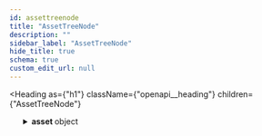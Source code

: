 ```yaml
---
id: assettreenode
title: "AssetTreeNode"
description: ""
sidebar_label: "AssetTreeNode"
hide_title: true
schema: true
custom_edit_url: null
---
```



<Heading
  as={"h1"}
  className={"openapi__heading"}
  children={"AssetTreeNode"}
>
</Heading>





<ul>
  <SchemaItem
    collapsible={true}
    className={"schemaItem"}
  >
    <details
      style={{}}
      className={"openapi-markdown__details"}
    >
      <summary
        style={{}}
      >
        <span
          className={"openapi-schema__container"}
        >
          <strong
            className={"openapi-schema__property"}
          >
            asset
          </strong><span
            className={"openapi-schema__name"}
          >
             object
          </span>
        </span>
      </summary><div
        style={{"marginLeft":"1rem"}}
      >
        <SchemaItem
          collapsible={false}
          name={"id"}
          required={false}
          schemaName={"string"}
          qualifierMessage={"**Possible values:** Value must match regular expression `^[0-9A-Za-z]{22}$`"}
          schema={{"pattern":"^[0-9A-Za-z]{22}$","type":"string"}}
        >
          
        </SchemaItem><SchemaItem
          collapsible={false}
          name={"version"}
          required={false}
          schemaName={"int64"}
          qualifierMessage={undefined}
          schema={{"minimum":0,"type":"integer","format":"int64"}}
        >
          
        </SchemaItem><SchemaItem
          collapsible={false}
          name={"createdOn"}
          required={false}
          schemaName={"date-time"}
          qualifierMessage={undefined}
          schema={{"type":"string","format":"date-time"}}
        >
          
        </SchemaItem><SchemaItem
          collapsible={false}
          name={"name"}
          required={true}
          schemaName={"string"}
          qualifierMessage={"**Possible values:** `non-empty` and `<= 1023 characters`"}
          schema={{"maxLength":1023,"minLength":1,"type":"string"}}
        >
          
        </SchemaItem><SchemaItem
          collapsible={false}
          name={"accessPublicRead"}
          required={false}
          schemaName={"boolean"}
          qualifierMessage={undefined}
          schema={{"type":"boolean"}}
        >
          
        </SchemaItem><SchemaItem
          collapsible={false}
          name={"parentId"}
          required={false}
          schemaName={"string"}
          qualifierMessage={"**Possible values:** Value must match regular expression `^[0-9A-Za-z]{22}$`"}
          schema={{"pattern":"^[0-9A-Za-z]{22}$","type":"string"}}
        >
          
        </SchemaItem><SchemaItem
          collapsible={false}
          name={"realm"}
          required={true}
          schemaName={"string"}
          qualifierMessage={"**Possible values:** `non-empty` and `<= 255 characters`"}
          schema={{"maxLength":255,"minLength":1,"type":"string"}}
        >
          
        </SchemaItem><SchemaItem
          collapsible={false}
          name={"type"}
          required={false}
          schemaName={"string"}
          qualifierMessage={undefined}
          schema={{"type":"string"}}
        >
          
        </SchemaItem><SchemaItem
          collapsible={false}
          name={"path"}
          required={false}
          schemaName={"string[]"}
          qualifierMessage={undefined}
          schema={{"type":"array","items":{"type":"string"}}}
        >
          
        </SchemaItem><SchemaItem
          collapsible={true}
          className={"schemaItem"}
        >
          <details
            style={{}}
            className={"openapi-markdown__details"}
          >
            <summary
              style={{}}
            >
              <span
                className={"openapi-schema__container"}
              >
                <strong
                  className={"openapi-schema__property"}
                >
                  attributes
                </strong><span
                  className={"openapi-schema__name"}
                >
                   object
                </span>
              </span>
            </summary><div
              style={{"marginLeft":"1rem"}}
            >
              <SchemaItem
                collapsible={true}
                className={"schemaItem"}
              >
                <details
                  style={{}}
                  className={"openapi-markdown__details"}
                >
                  <summary
                    style={{}}
                  >
                    <span
                      className={"openapi-schema__container"}
                    >
                      <strong
                        className={"openapi-schema__property"}
                      >
                        delegate
                      </strong><span
                        className={"openapi-schema__name"}
                      >
                         object
                      </span>
                    </span>
                  </summary><div
                    style={{"marginLeft":"1rem"}}
                  >
                    <SchemaItem
                      collapsible={true}
                      className={"schemaItem"}
                    >
                      <details
                        style={{}}
                        className={"openapi-markdown__details"}
                      >
                        <summary
                          style={{}}
                        >
                          <span
                            className={"openapi-schema__container"}
                          >
                            <strong
                              className={"openapi-schema__property"}
                            >
                              property name*
                            </strong><span
                              className={"openapi-schema__name"}
                            >
                               AttributeObject
                            </span>
                          </span>
                        </summary><div
                          style={{"marginLeft":"1rem"}}
                        >
                          <SchemaItem
                            collapsible={true}
                            className={"schemaItem"}
                          >
                            <details
                              style={{}}
                              className={"openapi-markdown__details"}
                            >
                              <summary
                                style={{}}
                              >
                                <span
                                  className={"openapi-schema__container"}
                                >
                                  <strong
                                    className={"openapi-schema__property"}
                                  >
                                    type
                                  </strong><span
                                    className={"openapi-schema__name"}
                                  >
                                     object
                                  </span>
                                </span>
                              </summary><div
                                style={{"marginLeft":"1rem"}}
                              >
                                <SchemaItem
                                  collapsible={false}
                                  name={"name"}
                                  required={false}
                                  schemaName={"string"}
                                  qualifierMessage={"**Possible values:** Value must match regular expression `^\\w+(\\[\\])?$`"}
                                  schema={{"pattern":"^\\w+(\\[\\])?$","type":"string"}}
                                >
                                  
                                </SchemaItem><SchemaItem
                                  collapsible={true}
                                  className={"schemaItem"}
                                >
                                  <details
                                    style={{}}
                                    className={"openapi-markdown__details"}
                                  >
                                    <summary
                                      style={{}}
                                    >
                                      <span
                                        className={"openapi-schema__container"}
                                      >
                                        <strong
                                          className={"openapi-schema__property"}
                                        >
                                          constraints
                                        </strong><span
                                          className={"openapi-schema__name"}
                                        >
                                           object[]
                                        </span>
                                      </span>
                                    </summary><div
                                      style={{"marginLeft":"1rem"}}
                                    >
                                      <li>
                                        <div
                                          style={{"fontSize":"var(--ifm-code-font-size)","opacity":"0.6","marginLeft":"-.5rem","paddingBottom":".5rem"}}
                                        >
                                          Array [
                                        </div>
                                      </li><SchemaItem
                                        collapsible={false}
                                        name={"message"}
                                        required={false}
                                        schemaName={"string"}
                                        qualifierMessage={undefined}
                                        schema={{"type":"string"}}
                                      >
                                        
                                      </SchemaItem><SchemaItem
                                        collapsible={false}
                                        name={"type"}
                                        required={true}
                                        schemaName={"string"}
                                        qualifierMessage={undefined}
                                        schema={{"type":"string"}}
                                      >
                                        
                                      </SchemaItem><li>
                                        <div
                                          style={{"fontSize":"var(--ifm-code-font-size)","opacity":"0.6","marginLeft":"-.5rem"}}
                                        >
                                          ]
                                        </div>
                                      </li>
                                    </div>
                                  </details>
                                </SchemaItem><SchemaItem
                                  collapsible={true}
                                  className={"schemaItem"}
                                >
                                  <details
                                    style={{}}
                                    className={"openapi-markdown__details"}
                                  >
                                    <summary
                                      style={{}}
                                    >
                                      <span
                                        className={"openapi-schema__container"}
                                      >
                                        <strong
                                          className={"openapi-schema__property"}
                                        >
                                          format
                                        </strong><span
                                          className={"openapi-schema__name"}
                                        >
                                           object
                                        </span>
                                      </span>
                                    </summary><div
                                      style={{"marginLeft":"1rem"}}
                                    >
                                      <SchemaItem
                                        collapsible={false}
                                        name={"useGrouping"}
                                        required={false}
                                        schemaName={"boolean"}
                                        qualifierMessage={undefined}
                                        schema={{"type":"boolean"}}
                                      >
                                        
                                      </SchemaItem><SchemaItem
                                        collapsible={false}
                                        name={"minimumIntegerDigits"}
                                        required={false}
                                        schemaName={"int32"}
                                        qualifierMessage={undefined}
                                        schema={{"type":"integer","format":"int32"}}
                                      >
                                        
                                      </SchemaItem><SchemaItem
                                        collapsible={false}
                                        name={"minimumFractionDigits"}
                                        required={false}
                                        schemaName={"int32"}
                                        qualifierMessage={undefined}
                                        schema={{"type":"integer","format":"int32"}}
                                      >
                                        
                                      </SchemaItem><SchemaItem
                                        collapsible={false}
                                        name={"maximumFractionDigits"}
                                        required={false}
                                        schemaName={"int32"}
                                        qualifierMessage={undefined}
                                        schema={{"type":"integer","format":"int32"}}
                                      >
                                        
                                      </SchemaItem><SchemaItem
                                        collapsible={false}
                                        name={"minimumSignificantDigits"}
                                        required={false}
                                        schemaName={"int32"}
                                        qualifierMessage={undefined}
                                        schema={{"type":"integer","format":"int32"}}
                                      >
                                        
                                      </SchemaItem><SchemaItem
                                        collapsible={false}
                                        name={"maximumSignificantDigits"}
                                        required={false}
                                        schemaName={"int32"}
                                        qualifierMessage={undefined}
                                        schema={{"type":"integer","format":"int32"}}
                                      >
                                        
                                      </SchemaItem><SchemaItem
                                        collapsible={false}
                                        name={"asBoolean"}
                                        required={false}
                                        schemaName={"boolean"}
                                        qualifierMessage={undefined}
                                        schema={{"type":"boolean"}}
                                      >
                                        
                                      </SchemaItem><SchemaItem
                                        collapsible={false}
                                        name={"asDate"}
                                        required={false}
                                        schemaName={"boolean"}
                                        qualifierMessage={undefined}
                                        schema={{"type":"boolean"}}
                                      >
                                        
                                      </SchemaItem><SchemaItem
                                        collapsible={false}
                                        name={"asSlider"}
                                        required={false}
                                        schemaName={"boolean"}
                                        qualifierMessage={undefined}
                                        schema={{"type":"boolean"}}
                                      >
                                        
                                      </SchemaItem><SchemaItem
                                        collapsible={false}
                                        name={"resolution"}
                                        required={false}
                                        schemaName={"number"}
                                        qualifierMessage={undefined}
                                        schema={{"type":"number"}}
                                      >
                                        
                                      </SchemaItem><SchemaItem
                                        collapsible={false}
                                        name={"dateStyle"}
                                        required={false}
                                        schemaName={"string"}
                                        qualifierMessage={"**Possible values:** [`numeric`, `2-digit`, `full`, `long`, `medium`, `short`, `narrow`]"}
                                        schema={{"type":"string","enum":["numeric","2-digit","full","long","medium","short","narrow"]}}
                                      >
                                        
                                      </SchemaItem><SchemaItem
                                        collapsible={false}
                                        name={"timeStyle"}
                                        required={false}
                                        schemaName={"string"}
                                        qualifierMessage={"**Possible values:** [`numeric`, `2-digit`, `full`, `long`, `medium`, `short`, `narrow`]"}
                                        schema={{"type":"string","enum":["numeric","2-digit","full","long","medium","short","narrow"]}}
                                      >
                                        
                                      </SchemaItem><SchemaItem
                                        collapsible={false}
                                        name={"dayPeriod"}
                                        required={false}
                                        schemaName={"string"}
                                        qualifierMessage={"**Possible values:** [`numeric`, `2-digit`, `full`, `long`, `medium`, `short`, `narrow`]"}
                                        schema={{"type":"string","enum":["numeric","2-digit","full","long","medium","short","narrow"]}}
                                      >
                                        
                                      </SchemaItem><SchemaItem
                                        collapsible={false}
                                        name={"hour12"}
                                        required={false}
                                        schemaName={"boolean"}
                                        qualifierMessage={undefined}
                                        schema={{"type":"boolean"}}
                                      >
                                        
                                      </SchemaItem><SchemaItem
                                        collapsible={false}
                                        name={"iso8601"}
                                        required={false}
                                        schemaName={"boolean"}
                                        qualifierMessage={undefined}
                                        schema={{"type":"boolean"}}
                                      >
                                        
                                      </SchemaItem><SchemaItem
                                        collapsible={false}
                                        name={"weekday"}
                                        required={false}
                                        schemaName={"string"}
                                        qualifierMessage={"**Possible values:** [`numeric`, `2-digit`, `full`, `long`, `medium`, `short`, `narrow`]"}
                                        schema={{"type":"string","enum":["numeric","2-digit","full","long","medium","short","narrow"]}}
                                      >
                                        
                                      </SchemaItem><SchemaItem
                                        collapsible={false}
                                        name={"era"}
                                        required={false}
                                        schemaName={"string"}
                                        qualifierMessage={"**Possible values:** [`numeric`, `2-digit`, `full`, `long`, `medium`, `short`, `narrow`]"}
                                        schema={{"type":"string","enum":["numeric","2-digit","full","long","medium","short","narrow"]}}
                                      >
                                        
                                      </SchemaItem><SchemaItem
                                        collapsible={false}
                                        name={"year"}
                                        required={false}
                                        schemaName={"string"}
                                        qualifierMessage={"**Possible values:** [`numeric`, `2-digit`, `full`, `long`, `medium`, `short`, `narrow`]"}
                                        schema={{"type":"string","enum":["numeric","2-digit","full","long","medium","short","narrow"]}}
                                      >
                                        
                                      </SchemaItem><SchemaItem
                                        collapsible={false}
                                        name={"month"}
                                        required={false}
                                        schemaName={"string"}
                                        qualifierMessage={"**Possible values:** [`numeric`, `2-digit`, `full`, `long`, `medium`, `short`, `narrow`]"}
                                        schema={{"type":"string","enum":["numeric","2-digit","full","long","medium","short","narrow"]}}
                                      >
                                        
                                      </SchemaItem><SchemaItem
                                        collapsible={false}
                                        name={"week"}
                                        required={false}
                                        schemaName={"string"}
                                        qualifierMessage={"**Possible values:** [`numeric`, `2-digit`, `full`, `long`, `medium`, `short`, `narrow`]"}
                                        schema={{"type":"string","enum":["numeric","2-digit","full","long","medium","short","narrow"]}}
                                      >
                                        
                                      </SchemaItem><SchemaItem
                                        collapsible={false}
                                        name={"day"}
                                        required={false}
                                        schemaName={"string"}
                                        qualifierMessage={"**Possible values:** [`numeric`, `2-digit`, `full`, `long`, `medium`, `short`, `narrow`]"}
                                        schema={{"type":"string","enum":["numeric","2-digit","full","long","medium","short","narrow"]}}
                                      >
                                        
                                      </SchemaItem><SchemaItem
                                        collapsible={false}
                                        name={"hour"}
                                        required={false}
                                        schemaName={"string"}
                                        qualifierMessage={"**Possible values:** [`numeric`, `2-digit`, `full`, `long`, `medium`, `short`, `narrow`]"}
                                        schema={{"type":"string","enum":["numeric","2-digit","full","long","medium","short","narrow"]}}
                                      >
                                        
                                      </SchemaItem><SchemaItem
                                        collapsible={false}
                                        name={"minute"}
                                        required={false}
                                        schemaName={"string"}
                                        qualifierMessage={"**Possible values:** [`numeric`, `2-digit`, `full`, `long`, `medium`, `short`, `narrow`]"}
                                        schema={{"type":"string","enum":["numeric","2-digit","full","long","medium","short","narrow"]}}
                                      >
                                        
                                      </SchemaItem><SchemaItem
                                        collapsible={false}
                                        name={"second"}
                                        required={false}
                                        schemaName={"string"}
                                        qualifierMessage={"**Possible values:** [`numeric`, `2-digit`, `full`, `long`, `medium`, `short`, `narrow`]"}
                                        schema={{"type":"string","enum":["numeric","2-digit","full","long","medium","short","narrow"]}}
                                      >
                                        
                                      </SchemaItem><SchemaItem
                                        collapsible={false}
                                        name={"fractionalSecondDigits"}
                                        required={false}
                                        schemaName={"int32"}
                                        qualifierMessage={undefined}
                                        schema={{"type":"integer","format":"int32"}}
                                      >
                                        
                                      </SchemaItem><SchemaItem
                                        collapsible={false}
                                        name={"timeZoneName"}
                                        required={false}
                                        schemaName={"string"}
                                        qualifierMessage={"**Possible values:** [`numeric`, `2-digit`, `full`, `long`, `medium`, `short`, `narrow`]"}
                                        schema={{"type":"string","enum":["numeric","2-digit","full","long","medium","short","narrow"]}}
                                      >
                                        
                                      </SchemaItem><SchemaItem
                                        collapsible={false}
                                        name={"momentJsFormat"}
                                        required={false}
                                        schemaName={"string"}
                                        qualifierMessage={undefined}
                                        schema={{"type":"string"}}
                                      >
                                        
                                      </SchemaItem><SchemaItem
                                        collapsible={false}
                                        name={"asNumber"}
                                        required={false}
                                        schemaName={"boolean"}
                                        qualifierMessage={undefined}
                                        schema={{"type":"boolean"}}
                                      >
                                        
                                      </SchemaItem><SchemaItem
                                        collapsible={false}
                                        name={"asOnOff"}
                                        required={false}
                                        schemaName={"boolean"}
                                        qualifierMessage={undefined}
                                        schema={{"type":"boolean"}}
                                      >
                                        
                                      </SchemaItem><SchemaItem
                                        collapsible={false}
                                        name={"asPressedReleased"}
                                        required={false}
                                        schemaName={"boolean"}
                                        qualifierMessage={undefined}
                                        schema={{"type":"boolean"}}
                                      >
                                        
                                      </SchemaItem><SchemaItem
                                        collapsible={false}
                                        name={"asOpenClosed"}
                                        required={false}
                                        schemaName={"boolean"}
                                        qualifierMessage={undefined}
                                        schema={{"type":"boolean"}}
                                      >
                                        
                                      </SchemaItem><SchemaItem
                                        collapsible={false}
                                        name={"asMomentary"}
                                        required={false}
                                        schemaName={"boolean"}
                                        qualifierMessage={undefined}
                                        schema={{"type":"boolean"}}
                                      >
                                        
                                      </SchemaItem><SchemaItem
                                        collapsible={false}
                                        name={"multiline"}
                                        required={false}
                                        schemaName={"boolean"}
                                        qualifierMessage={undefined}
                                        schema={{"type":"boolean"}}
                                      >
                                        
                                      </SchemaItem>
                                    </div>
                                  </details>
                                </SchemaItem><SchemaItem
                                  collapsible={false}
                                  name={"units"}
                                  required={false}
                                  schemaName={"string[]"}
                                  qualifierMessage={undefined}
                                  schema={{"type":"array","items":{"type":"string"}}}
                                >
                                  
                                </SchemaItem><SchemaItem
                                  collapsible={false}
                                  name={"arrayDimensions"}
                                  required={false}
                                  schemaName={"int32"}
                                  qualifierMessage={undefined}
                                  schema={{"type":"integer","format":"int32"}}
                                >
                                  
                                </SchemaItem><SchemaItem
                                  collapsible={false}
                                  name={"metaUseOnly"}
                                  required={false}
                                  schemaName={"boolean"}
                                  qualifierMessage={undefined}
                                  schema={{"type":"boolean"}}
                                >
                                  
                                </SchemaItem><SchemaItem
                                  collapsible={false}
                                  name={"jsonType"}
                                  required={false}
                                  schemaName={"string"}
                                  qualifierMessage={undefined}
                                  schema={{"type":"string"}}
                                >
                                  
                                </SchemaItem>
                              </div>
                            </details>
                          </SchemaItem><SchemaItem
                            collapsible={false}
                            name={"name"}
                            required={true}
                            schemaName={"string"}
                            qualifierMessage={"**Possible values:** Value must match regular expression `^\\w+$`"}
                            schema={{"pattern":"^\\w+$","type":"string"}}
                          >
                            
                          </SchemaItem><SchemaItem
                            collapsible={true}
                            className={"schemaItem"}
                          >
                            <details
                              style={{}}
                              className={"openapi-markdown__details"}
                            >
                              <summary
                                style={{}}
                              >
                                <span
                                  className={"openapi-schema__container"}
                                >
                                  <strong
                                    className={"openapi-schema__property"}
                                  >
                                    meta
                                  </strong><span
                                    className={"openapi-schema__name"}
                                  >
                                     object
                                  </span>
                                </span>
                              </summary><div
                                style={{"marginLeft":"1rem"}}
                              >
                                <SchemaItem
                                  collapsible={true}
                                  className={"schemaItem"}
                                >
                                  <details
                                    style={{}}
                                    className={"openapi-markdown__details"}
                                  >
                                    <summary
                                      style={{}}
                                    >
                                      <span
                                        className={"openapi-schema__container"}
                                      >
                                        <strong
                                          className={"openapi-schema__property"}
                                        >
                                          delegate
                                        </strong><span
                                          className={"openapi-schema__name"}
                                        >
                                           object
                                        </span>
                                      </span>
                                    </summary><div
                                      style={{"marginLeft":"1rem"}}
                                    >
                                      <SchemaItem
                                        collapsible={true}
                                        className={"schemaItem"}
                                      >
                                        <details
                                          style={{}}
                                          className={"openapi-markdown__details"}
                                        >
                                          <summary
                                            style={{}}
                                          >
                                            <span
                                              className={"openapi-schema__container"}
                                            >
                                              <strong
                                                className={"openapi-schema__property"}
                                              >
                                                property name*
                                              </strong><span
                                                className={"openapi-schema__name"}
                                              >
                                                 MetaItemObject
                                              </span>
                                            </span>
                                          </summary><div
                                            style={{"marginLeft":"1rem"}}
                                          >
                                            <SchemaItem
                                              collapsible={true}
                                              className={"schemaItem"}
                                            >
                                              <details
                                                style={{}}
                                                className={"openapi-markdown__details"}
                                              >
                                                <summary
                                                  style={{}}
                                                >
                                                  <span
                                                    className={"openapi-schema__container"}
                                                  >
                                                    <strong
                                                      className={"openapi-schema__property"}
                                                    >
                                                      type
                                                    </strong><span
                                                      className={"openapi-schema__name"}
                                                    >
                                                       object
                                                    </span>
                                                  </span>
                                                </summary><div
                                                  style={{"marginLeft":"1rem"}}
                                                >
                                                  <SchemaItem
                                                    collapsible={false}
                                                    name={"name"}
                                                    required={false}
                                                    schemaName={"string"}
                                                    qualifierMessage={"**Possible values:** Value must match regular expression `^\\w+(\\[\\])?$`"}
                                                    schema={{"pattern":"^\\w+(\\[\\])?$","type":"string"}}
                                                  >
                                                    
                                                  </SchemaItem><SchemaItem
                                                    collapsible={true}
                                                    className={"schemaItem"}
                                                  >
                                                    <details
                                                      style={{}}
                                                      className={"openapi-markdown__details"}
                                                    >
                                                      <summary
                                                        style={{}}
                                                      >
                                                        <span
                                                          className={"openapi-schema__container"}
                                                        >
                                                          <strong
                                                            className={"openapi-schema__property"}
                                                          >
                                                            constraints
                                                          </strong><span
                                                            className={"openapi-schema__name"}
                                                          >
                                                             object[]
                                                          </span>
                                                        </span>
                                                      </summary><div
                                                        style={{"marginLeft":"1rem"}}
                                                      >
                                                        <li>
                                                          <div
                                                            style={{"fontSize":"var(--ifm-code-font-size)","opacity":"0.6","marginLeft":"-.5rem","paddingBottom":".5rem"}}
                                                          >
                                                            Array [
                                                          </div>
                                                        </li><SchemaItem
                                                          collapsible={false}
                                                          name={"message"}
                                                          required={false}
                                                          schemaName={"string"}
                                                          qualifierMessage={undefined}
                                                          schema={{"type":"string"}}
                                                        >
                                                          
                                                        </SchemaItem><SchemaItem
                                                          collapsible={false}
                                                          name={"type"}
                                                          required={true}
                                                          schemaName={"string"}
                                                          qualifierMessage={undefined}
                                                          schema={{"type":"string"}}
                                                        >
                                                          
                                                        </SchemaItem><li>
                                                          <div
                                                            style={{"fontSize":"var(--ifm-code-font-size)","opacity":"0.6","marginLeft":"-.5rem"}}
                                                          >
                                                            ]
                                                          </div>
                                                        </li>
                                                      </div>
                                                    </details>
                                                  </SchemaItem><SchemaItem
                                                    collapsible={true}
                                                    className={"schemaItem"}
                                                  >
                                                    <details
                                                      style={{}}
                                                      className={"openapi-markdown__details"}
                                                    >
                                                      <summary
                                                        style={{}}
                                                      >
                                                        <span
                                                          className={"openapi-schema__container"}
                                                        >
                                                          <strong
                                                            className={"openapi-schema__property"}
                                                          >
                                                            format
                                                          </strong><span
                                                            className={"openapi-schema__name"}
                                                          >
                                                             object
                                                          </span>
                                                        </span>
                                                      </summary><div
                                                        style={{"marginLeft":"1rem"}}
                                                      >
                                                        <SchemaItem
                                                          collapsible={false}
                                                          name={"useGrouping"}
                                                          required={false}
                                                          schemaName={"boolean"}
                                                          qualifierMessage={undefined}
                                                          schema={{"type":"boolean"}}
                                                        >
                                                          
                                                        </SchemaItem><SchemaItem
                                                          collapsible={false}
                                                          name={"minimumIntegerDigits"}
                                                          required={false}
                                                          schemaName={"int32"}
                                                          qualifierMessage={undefined}
                                                          schema={{"type":"integer","format":"int32"}}
                                                        >
                                                          
                                                        </SchemaItem><SchemaItem
                                                          collapsible={false}
                                                          name={"minimumFractionDigits"}
                                                          required={false}
                                                          schemaName={"int32"}
                                                          qualifierMessage={undefined}
                                                          schema={{"type":"integer","format":"int32"}}
                                                        >
                                                          
                                                        </SchemaItem><SchemaItem
                                                          collapsible={false}
                                                          name={"maximumFractionDigits"}
                                                          required={false}
                                                          schemaName={"int32"}
                                                          qualifierMessage={undefined}
                                                          schema={{"type":"integer","format":"int32"}}
                                                        >
                                                          
                                                        </SchemaItem><SchemaItem
                                                          collapsible={false}
                                                          name={"minimumSignificantDigits"}
                                                          required={false}
                                                          schemaName={"int32"}
                                                          qualifierMessage={undefined}
                                                          schema={{"type":"integer","format":"int32"}}
                                                        >
                                                          
                                                        </SchemaItem><SchemaItem
                                                          collapsible={false}
                                                          name={"maximumSignificantDigits"}
                                                          required={false}
                                                          schemaName={"int32"}
                                                          qualifierMessage={undefined}
                                                          schema={{"type":"integer","format":"int32"}}
                                                        >
                                                          
                                                        </SchemaItem><SchemaItem
                                                          collapsible={false}
                                                          name={"asBoolean"}
                                                          required={false}
                                                          schemaName={"boolean"}
                                                          qualifierMessage={undefined}
                                                          schema={{"type":"boolean"}}
                                                        >
                                                          
                                                        </SchemaItem><SchemaItem
                                                          collapsible={false}
                                                          name={"asDate"}
                                                          required={false}
                                                          schemaName={"boolean"}
                                                          qualifierMessage={undefined}
                                                          schema={{"type":"boolean"}}
                                                        >
                                                          
                                                        </SchemaItem><SchemaItem
                                                          collapsible={false}
                                                          name={"asSlider"}
                                                          required={false}
                                                          schemaName={"boolean"}
                                                          qualifierMessage={undefined}
                                                          schema={{"type":"boolean"}}
                                                        >
                                                          
                                                        </SchemaItem><SchemaItem
                                                          collapsible={false}
                                                          name={"resolution"}
                                                          required={false}
                                                          schemaName={"number"}
                                                          qualifierMessage={undefined}
                                                          schema={{"type":"number"}}
                                                        >
                                                          
                                                        </SchemaItem><SchemaItem
                                                          collapsible={false}
                                                          name={"dateStyle"}
                                                          required={false}
                                                          schemaName={"string"}
                                                          qualifierMessage={"**Possible values:** [`numeric`, `2-digit`, `full`, `long`, `medium`, `short`, `narrow`]"}
                                                          schema={{"type":"string","enum":["numeric","2-digit","full","long","medium","short","narrow"]}}
                                                        >
                                                          
                                                        </SchemaItem><SchemaItem
                                                          collapsible={false}
                                                          name={"timeStyle"}
                                                          required={false}
                                                          schemaName={"string"}
                                                          qualifierMessage={"**Possible values:** [`numeric`, `2-digit`, `full`, `long`, `medium`, `short`, `narrow`]"}
                                                          schema={{"type":"string","enum":["numeric","2-digit","full","long","medium","short","narrow"]}}
                                                        >
                                                          
                                                        </SchemaItem><SchemaItem
                                                          collapsible={false}
                                                          name={"dayPeriod"}
                                                          required={false}
                                                          schemaName={"string"}
                                                          qualifierMessage={"**Possible values:** [`numeric`, `2-digit`, `full`, `long`, `medium`, `short`, `narrow`]"}
                                                          schema={{"type":"string","enum":["numeric","2-digit","full","long","medium","short","narrow"]}}
                                                        >
                                                          
                                                        </SchemaItem><SchemaItem
                                                          collapsible={false}
                                                          name={"hour12"}
                                                          required={false}
                                                          schemaName={"boolean"}
                                                          qualifierMessage={undefined}
                                                          schema={{"type":"boolean"}}
                                                        >
                                                          
                                                        </SchemaItem><SchemaItem
                                                          collapsible={false}
                                                          name={"iso8601"}
                                                          required={false}
                                                          schemaName={"boolean"}
                                                          qualifierMessage={undefined}
                                                          schema={{"type":"boolean"}}
                                                        >
                                                          
                                                        </SchemaItem><SchemaItem
                                                          collapsible={false}
                                                          name={"weekday"}
                                                          required={false}
                                                          schemaName={"string"}
                                                          qualifierMessage={"**Possible values:** [`numeric`, `2-digit`, `full`, `long`, `medium`, `short`, `narrow`]"}
                                                          schema={{"type":"string","enum":["numeric","2-digit","full","long","medium","short","narrow"]}}
                                                        >
                                                          
                                                        </SchemaItem><SchemaItem
                                                          collapsible={false}
                                                          name={"era"}
                                                          required={false}
                                                          schemaName={"string"}
                                                          qualifierMessage={"**Possible values:** [`numeric`, `2-digit`, `full`, `long`, `medium`, `short`, `narrow`]"}
                                                          schema={{"type":"string","enum":["numeric","2-digit","full","long","medium","short","narrow"]}}
                                                        >
                                                          
                                                        </SchemaItem><SchemaItem
                                                          collapsible={false}
                                                          name={"year"}
                                                          required={false}
                                                          schemaName={"string"}
                                                          qualifierMessage={"**Possible values:** [`numeric`, `2-digit`, `full`, `long`, `medium`, `short`, `narrow`]"}
                                                          schema={{"type":"string","enum":["numeric","2-digit","full","long","medium","short","narrow"]}}
                                                        >
                                                          
                                                        </SchemaItem><SchemaItem
                                                          collapsible={false}
                                                          name={"month"}
                                                          required={false}
                                                          schemaName={"string"}
                                                          qualifierMessage={"**Possible values:** [`numeric`, `2-digit`, `full`, `long`, `medium`, `short`, `narrow`]"}
                                                          schema={{"type":"string","enum":["numeric","2-digit","full","long","medium","short","narrow"]}}
                                                        >
                                                          
                                                        </SchemaItem><SchemaItem
                                                          collapsible={false}
                                                          name={"week"}
                                                          required={false}
                                                          schemaName={"string"}
                                                          qualifierMessage={"**Possible values:** [`numeric`, `2-digit`, `full`, `long`, `medium`, `short`, `narrow`]"}
                                                          schema={{"type":"string","enum":["numeric","2-digit","full","long","medium","short","narrow"]}}
                                                        >
                                                          
                                                        </SchemaItem><SchemaItem
                                                          collapsible={false}
                                                          name={"day"}
                                                          required={false}
                                                          schemaName={"string"}
                                                          qualifierMessage={"**Possible values:** [`numeric`, `2-digit`, `full`, `long`, `medium`, `short`, `narrow`]"}
                                                          schema={{"type":"string","enum":["numeric","2-digit","full","long","medium","short","narrow"]}}
                                                        >
                                                          
                                                        </SchemaItem><SchemaItem
                                                          collapsible={false}
                                                          name={"hour"}
                                                          required={false}
                                                          schemaName={"string"}
                                                          qualifierMessage={"**Possible values:** [`numeric`, `2-digit`, `full`, `long`, `medium`, `short`, `narrow`]"}
                                                          schema={{"type":"string","enum":["numeric","2-digit","full","long","medium","short","narrow"]}}
                                                        >
                                                          
                                                        </SchemaItem><SchemaItem
                                                          collapsible={false}
                                                          name={"minute"}
                                                          required={false}
                                                          schemaName={"string"}
                                                          qualifierMessage={"**Possible values:** [`numeric`, `2-digit`, `full`, `long`, `medium`, `short`, `narrow`]"}
                                                          schema={{"type":"string","enum":["numeric","2-digit","full","long","medium","short","narrow"]}}
                                                        >
                                                          
                                                        </SchemaItem><SchemaItem
                                                          collapsible={false}
                                                          name={"second"}
                                                          required={false}
                                                          schemaName={"string"}
                                                          qualifierMessage={"**Possible values:** [`numeric`, `2-digit`, `full`, `long`, `medium`, `short`, `narrow`]"}
                                                          schema={{"type":"string","enum":["numeric","2-digit","full","long","medium","short","narrow"]}}
                                                        >
                                                          
                                                        </SchemaItem><SchemaItem
                                                          collapsible={false}
                                                          name={"fractionalSecondDigits"}
                                                          required={false}
                                                          schemaName={"int32"}
                                                          qualifierMessage={undefined}
                                                          schema={{"type":"integer","format":"int32"}}
                                                        >
                                                          
                                                        </SchemaItem><SchemaItem
                                                          collapsible={false}
                                                          name={"timeZoneName"}
                                                          required={false}
                                                          schemaName={"string"}
                                                          qualifierMessage={"**Possible values:** [`numeric`, `2-digit`, `full`, `long`, `medium`, `short`, `narrow`]"}
                                                          schema={{"type":"string","enum":["numeric","2-digit","full","long","medium","short","narrow"]}}
                                                        >
                                                          
                                                        </SchemaItem><SchemaItem
                                                          collapsible={false}
                                                          name={"momentJsFormat"}
                                                          required={false}
                                                          schemaName={"string"}
                                                          qualifierMessage={undefined}
                                                          schema={{"type":"string"}}
                                                        >
                                                          
                                                        </SchemaItem><SchemaItem
                                                          collapsible={false}
                                                          name={"asNumber"}
                                                          required={false}
                                                          schemaName={"boolean"}
                                                          qualifierMessage={undefined}
                                                          schema={{"type":"boolean"}}
                                                        >
                                                          
                                                        </SchemaItem><SchemaItem
                                                          collapsible={false}
                                                          name={"asOnOff"}
                                                          required={false}
                                                          schemaName={"boolean"}
                                                          qualifierMessage={undefined}
                                                          schema={{"type":"boolean"}}
                                                        >
                                                          
                                                        </SchemaItem><SchemaItem
                                                          collapsible={false}
                                                          name={"asPressedReleased"}
                                                          required={false}
                                                          schemaName={"boolean"}
                                                          qualifierMessage={undefined}
                                                          schema={{"type":"boolean"}}
                                                        >
                                                          
                                                        </SchemaItem><SchemaItem
                                                          collapsible={false}
                                                          name={"asOpenClosed"}
                                                          required={false}
                                                          schemaName={"boolean"}
                                                          qualifierMessage={undefined}
                                                          schema={{"type":"boolean"}}
                                                        >
                                                          
                                                        </SchemaItem><SchemaItem
                                                          collapsible={false}
                                                          name={"asMomentary"}
                                                          required={false}
                                                          schemaName={"boolean"}
                                                          qualifierMessage={undefined}
                                                          schema={{"type":"boolean"}}
                                                        >
                                                          
                                                        </SchemaItem><SchemaItem
                                                          collapsible={false}
                                                          name={"multiline"}
                                                          required={false}
                                                          schemaName={"boolean"}
                                                          qualifierMessage={undefined}
                                                          schema={{"type":"boolean"}}
                                                        >
                                                          
                                                        </SchemaItem>
                                                      </div>
                                                    </details>
                                                  </SchemaItem><SchemaItem
                                                    collapsible={false}
                                                    name={"units"}
                                                    required={false}
                                                    schemaName={"string[]"}
                                                    qualifierMessage={undefined}
                                                    schema={{"type":"array","items":{"type":"string"}}}
                                                  >
                                                    
                                                  </SchemaItem><SchemaItem
                                                    collapsible={false}
                                                    name={"arrayDimensions"}
                                                    required={false}
                                                    schemaName={"int32"}
                                                    qualifierMessage={undefined}
                                                    schema={{"type":"integer","format":"int32"}}
                                                  >
                                                    
                                                  </SchemaItem><SchemaItem
                                                    collapsible={false}
                                                    name={"metaUseOnly"}
                                                    required={false}
                                                    schemaName={"boolean"}
                                                    qualifierMessage={undefined}
                                                    schema={{"type":"boolean"}}
                                                  >
                                                    
                                                  </SchemaItem><SchemaItem
                                                    collapsible={false}
                                                    name={"jsonType"}
                                                    required={false}
                                                    schemaName={"string"}
                                                    qualifierMessage={undefined}
                                                    schema={{"type":"string"}}
                                                  >
                                                    
                                                  </SchemaItem>
                                                </div>
                                              </details>
                                            </SchemaItem><SchemaItem
                                              collapsible={false}
                                              name={"name"}
                                              required={true}
                                              schemaName={"string"}
                                              qualifierMessage={"**Possible values:** Value must match regular expression `^\\w+$`"}
                                              schema={{"pattern":"^\\w+$","type":"string"}}
                                            >
                                              
                                            </SchemaItem>
                                          </div>
                                        </details>
                                      </SchemaItem>
                                    </div>
                                  </details>
                                </SchemaItem><SchemaItem
                                  collapsible={true}
                                  className={"schemaItem"}
                                >
                                  <details
                                    style={{}}
                                    className={"openapi-markdown__details"}
                                  >
                                    <summary
                                      style={{}}
                                    >
                                      <span
                                        className={"openapi-schema__container"}
                                      >
                                        <strong
                                          className={"openapi-schema__property"}
                                        >
                                          property name*
                                        </strong><span
                                          className={"openapi-schema__name"}
                                        >
                                           MetaItemObject
                                        </span>
                                      </span>
                                    </summary><div
                                      style={{"marginLeft":"1rem"}}
                                    >
                                      <SchemaItem
                                        collapsible={true}
                                        className={"schemaItem"}
                                      >
                                        <details
                                          style={{}}
                                          className={"openapi-markdown__details"}
                                        >
                                          <summary
                                            style={{}}
                                          >
                                            <span
                                              className={"openapi-schema__container"}
                                            >
                                              <strong
                                                className={"openapi-schema__property"}
                                              >
                                                type
                                              </strong><span
                                                className={"openapi-schema__name"}
                                              >
                                                 object
                                              </span>
                                            </span>
                                          </summary><div
                                            style={{"marginLeft":"1rem"}}
                                          >
                                            <SchemaItem
                                              collapsible={false}
                                              name={"name"}
                                              required={false}
                                              schemaName={"string"}
                                              qualifierMessage={"**Possible values:** Value must match regular expression `^\\w+(\\[\\])?$`"}
                                              schema={{"pattern":"^\\w+(\\[\\])?$","type":"string"}}
                                            >
                                              
                                            </SchemaItem><SchemaItem
                                              collapsible={true}
                                              className={"schemaItem"}
                                            >
                                              <details
                                                style={{}}
                                                className={"openapi-markdown__details"}
                                              >
                                                <summary
                                                  style={{}}
                                                >
                                                  <span
                                                    className={"openapi-schema__container"}
                                                  >
                                                    <strong
                                                      className={"openapi-schema__property"}
                                                    >
                                                      constraints
                                                    </strong><span
                                                      className={"openapi-schema__name"}
                                                    >
                                                       object[]
                                                    </span>
                                                  </span>
                                                </summary><div
                                                  style={{"marginLeft":"1rem"}}
                                                >
                                                  <li>
                                                    <div
                                                      style={{"fontSize":"var(--ifm-code-font-size)","opacity":"0.6","marginLeft":"-.5rem","paddingBottom":".5rem"}}
                                                    >
                                                      Array [
                                                    </div>
                                                  </li><SchemaItem
                                                    collapsible={false}
                                                    name={"message"}
                                                    required={false}
                                                    schemaName={"string"}
                                                    qualifierMessage={undefined}
                                                    schema={{"type":"string"}}
                                                  >
                                                    
                                                  </SchemaItem><SchemaItem
                                                    collapsible={false}
                                                    name={"type"}
                                                    required={true}
                                                    schemaName={"string"}
                                                    qualifierMessage={undefined}
                                                    schema={{"type":"string"}}
                                                  >
                                                    
                                                  </SchemaItem><li>
                                                    <div
                                                      style={{"fontSize":"var(--ifm-code-font-size)","opacity":"0.6","marginLeft":"-.5rem"}}
                                                    >
                                                      ]
                                                    </div>
                                                  </li>
                                                </div>
                                              </details>
                                            </SchemaItem><SchemaItem
                                              collapsible={true}
                                              className={"schemaItem"}
                                            >
                                              <details
                                                style={{}}
                                                className={"openapi-markdown__details"}
                                              >
                                                <summary
                                                  style={{}}
                                                >
                                                  <span
                                                    className={"openapi-schema__container"}
                                                  >
                                                    <strong
                                                      className={"openapi-schema__property"}
                                                    >
                                                      format
                                                    </strong><span
                                                      className={"openapi-schema__name"}
                                                    >
                                                       object
                                                    </span>
                                                  </span>
                                                </summary><div
                                                  style={{"marginLeft":"1rem"}}
                                                >
                                                  <SchemaItem
                                                    collapsible={false}
                                                    name={"useGrouping"}
                                                    required={false}
                                                    schemaName={"boolean"}
                                                    qualifierMessage={undefined}
                                                    schema={{"type":"boolean"}}
                                                  >
                                                    
                                                  </SchemaItem><SchemaItem
                                                    collapsible={false}
                                                    name={"minimumIntegerDigits"}
                                                    required={false}
                                                    schemaName={"int32"}
                                                    qualifierMessage={undefined}
                                                    schema={{"type":"integer","format":"int32"}}
                                                  >
                                                    
                                                  </SchemaItem><SchemaItem
                                                    collapsible={false}
                                                    name={"minimumFractionDigits"}
                                                    required={false}
                                                    schemaName={"int32"}
                                                    qualifierMessage={undefined}
                                                    schema={{"type":"integer","format":"int32"}}
                                                  >
                                                    
                                                  </SchemaItem><SchemaItem
                                                    collapsible={false}
                                                    name={"maximumFractionDigits"}
                                                    required={false}
                                                    schemaName={"int32"}
                                                    qualifierMessage={undefined}
                                                    schema={{"type":"integer","format":"int32"}}
                                                  >
                                                    
                                                  </SchemaItem><SchemaItem
                                                    collapsible={false}
                                                    name={"minimumSignificantDigits"}
                                                    required={false}
                                                    schemaName={"int32"}
                                                    qualifierMessage={undefined}
                                                    schema={{"type":"integer","format":"int32"}}
                                                  >
                                                    
                                                  </SchemaItem><SchemaItem
                                                    collapsible={false}
                                                    name={"maximumSignificantDigits"}
                                                    required={false}
                                                    schemaName={"int32"}
                                                    qualifierMessage={undefined}
                                                    schema={{"type":"integer","format":"int32"}}
                                                  >
                                                    
                                                  </SchemaItem><SchemaItem
                                                    collapsible={false}
                                                    name={"asBoolean"}
                                                    required={false}
                                                    schemaName={"boolean"}
                                                    qualifierMessage={undefined}
                                                    schema={{"type":"boolean"}}
                                                  >
                                                    
                                                  </SchemaItem><SchemaItem
                                                    collapsible={false}
                                                    name={"asDate"}
                                                    required={false}
                                                    schemaName={"boolean"}
                                                    qualifierMessage={undefined}
                                                    schema={{"type":"boolean"}}
                                                  >
                                                    
                                                  </SchemaItem><SchemaItem
                                                    collapsible={false}
                                                    name={"asSlider"}
                                                    required={false}
                                                    schemaName={"boolean"}
                                                    qualifierMessage={undefined}
                                                    schema={{"type":"boolean"}}
                                                  >
                                                    
                                                  </SchemaItem><SchemaItem
                                                    collapsible={false}
                                                    name={"resolution"}
                                                    required={false}
                                                    schemaName={"number"}
                                                    qualifierMessage={undefined}
                                                    schema={{"type":"number"}}
                                                  >
                                                    
                                                  </SchemaItem><SchemaItem
                                                    collapsible={false}
                                                    name={"dateStyle"}
                                                    required={false}
                                                    schemaName={"string"}
                                                    qualifierMessage={"**Possible values:** [`numeric`, `2-digit`, `full`, `long`, `medium`, `short`, `narrow`]"}
                                                    schema={{"type":"string","enum":["numeric","2-digit","full","long","medium","short","narrow"]}}
                                                  >
                                                    
                                                  </SchemaItem><SchemaItem
                                                    collapsible={false}
                                                    name={"timeStyle"}
                                                    required={false}
                                                    schemaName={"string"}
                                                    qualifierMessage={"**Possible values:** [`numeric`, `2-digit`, `full`, `long`, `medium`, `short`, `narrow`]"}
                                                    schema={{"type":"string","enum":["numeric","2-digit","full","long","medium","short","narrow"]}}
                                                  >
                                                    
                                                  </SchemaItem><SchemaItem
                                                    collapsible={false}
                                                    name={"dayPeriod"}
                                                    required={false}
                                                    schemaName={"string"}
                                                    qualifierMessage={"**Possible values:** [`numeric`, `2-digit`, `full`, `long`, `medium`, `short`, `narrow`]"}
                                                    schema={{"type":"string","enum":["numeric","2-digit","full","long","medium","short","narrow"]}}
                                                  >
                                                    
                                                  </SchemaItem><SchemaItem
                                                    collapsible={false}
                                                    name={"hour12"}
                                                    required={false}
                                                    schemaName={"boolean"}
                                                    qualifierMessage={undefined}
                                                    schema={{"type":"boolean"}}
                                                  >
                                                    
                                                  </SchemaItem><SchemaItem
                                                    collapsible={false}
                                                    name={"iso8601"}
                                                    required={false}
                                                    schemaName={"boolean"}
                                                    qualifierMessage={undefined}
                                                    schema={{"type":"boolean"}}
                                                  >
                                                    
                                                  </SchemaItem><SchemaItem
                                                    collapsible={false}
                                                    name={"weekday"}
                                                    required={false}
                                                    schemaName={"string"}
                                                    qualifierMessage={"**Possible values:** [`numeric`, `2-digit`, `full`, `long`, `medium`, `short`, `narrow`]"}
                                                    schema={{"type":"string","enum":["numeric","2-digit","full","long","medium","short","narrow"]}}
                                                  >
                                                    
                                                  </SchemaItem><SchemaItem
                                                    collapsible={false}
                                                    name={"era"}
                                                    required={false}
                                                    schemaName={"string"}
                                                    qualifierMessage={"**Possible values:** [`numeric`, `2-digit`, `full`, `long`, `medium`, `short`, `narrow`]"}
                                                    schema={{"type":"string","enum":["numeric","2-digit","full","long","medium","short","narrow"]}}
                                                  >
                                                    
                                                  </SchemaItem><SchemaItem
                                                    collapsible={false}
                                                    name={"year"}
                                                    required={false}
                                                    schemaName={"string"}
                                                    qualifierMessage={"**Possible values:** [`numeric`, `2-digit`, `full`, `long`, `medium`, `short`, `narrow`]"}
                                                    schema={{"type":"string","enum":["numeric","2-digit","full","long","medium","short","narrow"]}}
                                                  >
                                                    
                                                  </SchemaItem><SchemaItem
                                                    collapsible={false}
                                                    name={"month"}
                                                    required={false}
                                                    schemaName={"string"}
                                                    qualifierMessage={"**Possible values:** [`numeric`, `2-digit`, `full`, `long`, `medium`, `short`, `narrow`]"}
                                                    schema={{"type":"string","enum":["numeric","2-digit","full","long","medium","short","narrow"]}}
                                                  >
                                                    
                                                  </SchemaItem><SchemaItem
                                                    collapsible={false}
                                                    name={"week"}
                                                    required={false}
                                                    schemaName={"string"}
                                                    qualifierMessage={"**Possible values:** [`numeric`, `2-digit`, `full`, `long`, `medium`, `short`, `narrow`]"}
                                                    schema={{"type":"string","enum":["numeric","2-digit","full","long","medium","short","narrow"]}}
                                                  >
                                                    
                                                  </SchemaItem><SchemaItem
                                                    collapsible={false}
                                                    name={"day"}
                                                    required={false}
                                                    schemaName={"string"}
                                                    qualifierMessage={"**Possible values:** [`numeric`, `2-digit`, `full`, `long`, `medium`, `short`, `narrow`]"}
                                                    schema={{"type":"string","enum":["numeric","2-digit","full","long","medium","short","narrow"]}}
                                                  >
                                                    
                                                  </SchemaItem><SchemaItem
                                                    collapsible={false}
                                                    name={"hour"}
                                                    required={false}
                                                    schemaName={"string"}
                                                    qualifierMessage={"**Possible values:** [`numeric`, `2-digit`, `full`, `long`, `medium`, `short`, `narrow`]"}
                                                    schema={{"type":"string","enum":["numeric","2-digit","full","long","medium","short","narrow"]}}
                                                  >
                                                    
                                                  </SchemaItem><SchemaItem
                                                    collapsible={false}
                                                    name={"minute"}
                                                    required={false}
                                                    schemaName={"string"}
                                                    qualifierMessage={"**Possible values:** [`numeric`, `2-digit`, `full`, `long`, `medium`, `short`, `narrow`]"}
                                                    schema={{"type":"string","enum":["numeric","2-digit","full","long","medium","short","narrow"]}}
                                                  >
                                                    
                                                  </SchemaItem><SchemaItem
                                                    collapsible={false}
                                                    name={"second"}
                                                    required={false}
                                                    schemaName={"string"}
                                                    qualifierMessage={"**Possible values:** [`numeric`, `2-digit`, `full`, `long`, `medium`, `short`, `narrow`]"}
                                                    schema={{"type":"string","enum":["numeric","2-digit","full","long","medium","short","narrow"]}}
                                                  >
                                                    
                                                  </SchemaItem><SchemaItem
                                                    collapsible={false}
                                                    name={"fractionalSecondDigits"}
                                                    required={false}
                                                    schemaName={"int32"}
                                                    qualifierMessage={undefined}
                                                    schema={{"type":"integer","format":"int32"}}
                                                  >
                                                    
                                                  </SchemaItem><SchemaItem
                                                    collapsible={false}
                                                    name={"timeZoneName"}
                                                    required={false}
                                                    schemaName={"string"}
                                                    qualifierMessage={"**Possible values:** [`numeric`, `2-digit`, `full`, `long`, `medium`, `short`, `narrow`]"}
                                                    schema={{"type":"string","enum":["numeric","2-digit","full","long","medium","short","narrow"]}}
                                                  >
                                                    
                                                  </SchemaItem><SchemaItem
                                                    collapsible={false}
                                                    name={"momentJsFormat"}
                                                    required={false}
                                                    schemaName={"string"}
                                                    qualifierMessage={undefined}
                                                    schema={{"type":"string"}}
                                                  >
                                                    
                                                  </SchemaItem><SchemaItem
                                                    collapsible={false}
                                                    name={"asNumber"}
                                                    required={false}
                                                    schemaName={"boolean"}
                                                    qualifierMessage={undefined}
                                                    schema={{"type":"boolean"}}
                                                  >
                                                    
                                                  </SchemaItem><SchemaItem
                                                    collapsible={false}
                                                    name={"asOnOff"}
                                                    required={false}
                                                    schemaName={"boolean"}
                                                    qualifierMessage={undefined}
                                                    schema={{"type":"boolean"}}
                                                  >
                                                    
                                                  </SchemaItem><SchemaItem
                                                    collapsible={false}
                                                    name={"asPressedReleased"}
                                                    required={false}
                                                    schemaName={"boolean"}
                                                    qualifierMessage={undefined}
                                                    schema={{"type":"boolean"}}
                                                  >
                                                    
                                                  </SchemaItem><SchemaItem
                                                    collapsible={false}
                                                    name={"asOpenClosed"}
                                                    required={false}
                                                    schemaName={"boolean"}
                                                    qualifierMessage={undefined}
                                                    schema={{"type":"boolean"}}
                                                  >
                                                    
                                                  </SchemaItem><SchemaItem
                                                    collapsible={false}
                                                    name={"asMomentary"}
                                                    required={false}
                                                    schemaName={"boolean"}
                                                    qualifierMessage={undefined}
                                                    schema={{"type":"boolean"}}
                                                  >
                                                    
                                                  </SchemaItem><SchemaItem
                                                    collapsible={false}
                                                    name={"multiline"}
                                                    required={false}
                                                    schemaName={"boolean"}
                                                    qualifierMessage={undefined}
                                                    schema={{"type":"boolean"}}
                                                  >
                                                    
                                                  </SchemaItem>
                                                </div>
                                              </details>
                                            </SchemaItem><SchemaItem
                                              collapsible={false}
                                              name={"units"}
                                              required={false}
                                              schemaName={"string[]"}
                                              qualifierMessage={undefined}
                                              schema={{"type":"array","items":{"type":"string"}}}
                                            >
                                              
                                            </SchemaItem><SchemaItem
                                              collapsible={false}
                                              name={"arrayDimensions"}
                                              required={false}
                                              schemaName={"int32"}
                                              qualifierMessage={undefined}
                                              schema={{"type":"integer","format":"int32"}}
                                            >
                                              
                                            </SchemaItem><SchemaItem
                                              collapsible={false}
                                              name={"metaUseOnly"}
                                              required={false}
                                              schemaName={"boolean"}
                                              qualifierMessage={undefined}
                                              schema={{"type":"boolean"}}
                                            >
                                              
                                            </SchemaItem><SchemaItem
                                              collapsible={false}
                                              name={"jsonType"}
                                              required={false}
                                              schemaName={"string"}
                                              qualifierMessage={undefined}
                                              schema={{"type":"string"}}
                                            >
                                              
                                            </SchemaItem>
                                          </div>
                                        </details>
                                      </SchemaItem><SchemaItem
                                        collapsible={false}
                                        name={"name"}
                                        required={true}
                                        schemaName={"string"}
                                        qualifierMessage={"**Possible values:** Value must match regular expression `^\\w+$`"}
                                        schema={{"pattern":"^\\w+$","type":"string"}}
                                      >
                                        
                                      </SchemaItem>
                                    </div>
                                  </details>
                                </SchemaItem>
                              </div>
                            </details>
                          </SchemaItem><SchemaItem
                            collapsible={false}
                            name={"timestamp"}
                            required={false}
                            schemaName={"int64"}
                            qualifierMessage={undefined}
                            schema={{"type":"integer","format":"int64"}}
                          >
                            
                          </SchemaItem>
                        </div>
                      </details>
                    </SchemaItem>
                  </div>
                </details>
              </SchemaItem><SchemaItem
                collapsible={true}
                className={"schemaItem"}
              >
                <details
                  style={{}}
                  className={"openapi-markdown__details"}
                >
                  <summary
                    style={{}}
                  >
                    <span
                      className={"openapi-schema__container"}
                    >
                      <strong
                        className={"openapi-schema__property"}
                      >
                        property name*
                      </strong><span
                        className={"openapi-schema__name"}
                      >
                         AttributeObject
                      </span>
                    </span>
                  </summary><div
                    style={{"marginLeft":"1rem"}}
                  >
                    <SchemaItem
                      collapsible={true}
                      className={"schemaItem"}
                    >
                      <details
                        style={{}}
                        className={"openapi-markdown__details"}
                      >
                        <summary
                          style={{}}
                        >
                          <span
                            className={"openapi-schema__container"}
                          >
                            <strong
                              className={"openapi-schema__property"}
                            >
                              type
                            </strong><span
                              className={"openapi-schema__name"}
                            >
                               object
                            </span>
                          </span>
                        </summary><div
                          style={{"marginLeft":"1rem"}}
                        >
                          <SchemaItem
                            collapsible={false}
                            name={"name"}
                            required={false}
                            schemaName={"string"}
                            qualifierMessage={"**Possible values:** Value must match regular expression `^\\w+(\\[\\])?$`"}
                            schema={{"pattern":"^\\w+(\\[\\])?$","type":"string"}}
                          >
                            
                          </SchemaItem><SchemaItem
                            collapsible={true}
                            className={"schemaItem"}
                          >
                            <details
                              style={{}}
                              className={"openapi-markdown__details"}
                            >
                              <summary
                                style={{}}
                              >
                                <span
                                  className={"openapi-schema__container"}
                                >
                                  <strong
                                    className={"openapi-schema__property"}
                                  >
                                    constraints
                                  </strong><span
                                    className={"openapi-schema__name"}
                                  >
                                     object[]
                                  </span>
                                </span>
                              </summary><div
                                style={{"marginLeft":"1rem"}}
                              >
                                <li>
                                  <div
                                    style={{"fontSize":"var(--ifm-code-font-size)","opacity":"0.6","marginLeft":"-.5rem","paddingBottom":".5rem"}}
                                  >
                                    Array [
                                  </div>
                                </li><SchemaItem
                                  collapsible={false}
                                  name={"message"}
                                  required={false}
                                  schemaName={"string"}
                                  qualifierMessage={undefined}
                                  schema={{"type":"string"}}
                                >
                                  
                                </SchemaItem><SchemaItem
                                  collapsible={false}
                                  name={"type"}
                                  required={true}
                                  schemaName={"string"}
                                  qualifierMessage={undefined}
                                  schema={{"type":"string"}}
                                >
                                  
                                </SchemaItem><li>
                                  <div
                                    style={{"fontSize":"var(--ifm-code-font-size)","opacity":"0.6","marginLeft":"-.5rem"}}
                                  >
                                    ]
                                  </div>
                                </li>
                              </div>
                            </details>
                          </SchemaItem><SchemaItem
                            collapsible={true}
                            className={"schemaItem"}
                          >
                            <details
                              style={{}}
                              className={"openapi-markdown__details"}
                            >
                              <summary
                                style={{}}
                              >
                                <span
                                  className={"openapi-schema__container"}
                                >
                                  <strong
                                    className={"openapi-schema__property"}
                                  >
                                    format
                                  </strong><span
                                    className={"openapi-schema__name"}
                                  >
                                     object
                                  </span>
                                </span>
                              </summary><div
                                style={{"marginLeft":"1rem"}}
                              >
                                <SchemaItem
                                  collapsible={false}
                                  name={"useGrouping"}
                                  required={false}
                                  schemaName={"boolean"}
                                  qualifierMessage={undefined}
                                  schema={{"type":"boolean"}}
                                >
                                  
                                </SchemaItem><SchemaItem
                                  collapsible={false}
                                  name={"minimumIntegerDigits"}
                                  required={false}
                                  schemaName={"int32"}
                                  qualifierMessage={undefined}
                                  schema={{"type":"integer","format":"int32"}}
                                >
                                  
                                </SchemaItem><SchemaItem
                                  collapsible={false}
                                  name={"minimumFractionDigits"}
                                  required={false}
                                  schemaName={"int32"}
                                  qualifierMessage={undefined}
                                  schema={{"type":"integer","format":"int32"}}
                                >
                                  
                                </SchemaItem><SchemaItem
                                  collapsible={false}
                                  name={"maximumFractionDigits"}
                                  required={false}
                                  schemaName={"int32"}
                                  qualifierMessage={undefined}
                                  schema={{"type":"integer","format":"int32"}}
                                >
                                  
                                </SchemaItem><SchemaItem
                                  collapsible={false}
                                  name={"minimumSignificantDigits"}
                                  required={false}
                                  schemaName={"int32"}
                                  qualifierMessage={undefined}
                                  schema={{"type":"integer","format":"int32"}}
                                >
                                  
                                </SchemaItem><SchemaItem
                                  collapsible={false}
                                  name={"maximumSignificantDigits"}
                                  required={false}
                                  schemaName={"int32"}
                                  qualifierMessage={undefined}
                                  schema={{"type":"integer","format":"int32"}}
                                >
                                  
                                </SchemaItem><SchemaItem
                                  collapsible={false}
                                  name={"asBoolean"}
                                  required={false}
                                  schemaName={"boolean"}
                                  qualifierMessage={undefined}
                                  schema={{"type":"boolean"}}
                                >
                                  
                                </SchemaItem><SchemaItem
                                  collapsible={false}
                                  name={"asDate"}
                                  required={false}
                                  schemaName={"boolean"}
                                  qualifierMessage={undefined}
                                  schema={{"type":"boolean"}}
                                >
                                  
                                </SchemaItem><SchemaItem
                                  collapsible={false}
                                  name={"asSlider"}
                                  required={false}
                                  schemaName={"boolean"}
                                  qualifierMessage={undefined}
                                  schema={{"type":"boolean"}}
                                >
                                  
                                </SchemaItem><SchemaItem
                                  collapsible={false}
                                  name={"resolution"}
                                  required={false}
                                  schemaName={"number"}
                                  qualifierMessage={undefined}
                                  schema={{"type":"number"}}
                                >
                                  
                                </SchemaItem><SchemaItem
                                  collapsible={false}
                                  name={"dateStyle"}
                                  required={false}
                                  schemaName={"string"}
                                  qualifierMessage={"**Possible values:** [`numeric`, `2-digit`, `full`, `long`, `medium`, `short`, `narrow`]"}
                                  schema={{"type":"string","enum":["numeric","2-digit","full","long","medium","short","narrow"]}}
                                >
                                  
                                </SchemaItem><SchemaItem
                                  collapsible={false}
                                  name={"timeStyle"}
                                  required={false}
                                  schemaName={"string"}
                                  qualifierMessage={"**Possible values:** [`numeric`, `2-digit`, `full`, `long`, `medium`, `short`, `narrow`]"}
                                  schema={{"type":"string","enum":["numeric","2-digit","full","long","medium","short","narrow"]}}
                                >
                                  
                                </SchemaItem><SchemaItem
                                  collapsible={false}
                                  name={"dayPeriod"}
                                  required={false}
                                  schemaName={"string"}
                                  qualifierMessage={"**Possible values:** [`numeric`, `2-digit`, `full`, `long`, `medium`, `short`, `narrow`]"}
                                  schema={{"type":"string","enum":["numeric","2-digit","full","long","medium","short","narrow"]}}
                                >
                                  
                                </SchemaItem><SchemaItem
                                  collapsible={false}
                                  name={"hour12"}
                                  required={false}
                                  schemaName={"boolean"}
                                  qualifierMessage={undefined}
                                  schema={{"type":"boolean"}}
                                >
                                  
                                </SchemaItem><SchemaItem
                                  collapsible={false}
                                  name={"iso8601"}
                                  required={false}
                                  schemaName={"boolean"}
                                  qualifierMessage={undefined}
                                  schema={{"type":"boolean"}}
                                >
                                  
                                </SchemaItem><SchemaItem
                                  collapsible={false}
                                  name={"weekday"}
                                  required={false}
                                  schemaName={"string"}
                                  qualifierMessage={"**Possible values:** [`numeric`, `2-digit`, `full`, `long`, `medium`, `short`, `narrow`]"}
                                  schema={{"type":"string","enum":["numeric","2-digit","full","long","medium","short","narrow"]}}
                                >
                                  
                                </SchemaItem><SchemaItem
                                  collapsible={false}
                                  name={"era"}
                                  required={false}
                                  schemaName={"string"}
                                  qualifierMessage={"**Possible values:** [`numeric`, `2-digit`, `full`, `long`, `medium`, `short`, `narrow`]"}
                                  schema={{"type":"string","enum":["numeric","2-digit","full","long","medium","short","narrow"]}}
                                >
                                  
                                </SchemaItem><SchemaItem
                                  collapsible={false}
                                  name={"year"}
                                  required={false}
                                  schemaName={"string"}
                                  qualifierMessage={"**Possible values:** [`numeric`, `2-digit`, `full`, `long`, `medium`, `short`, `narrow`]"}
                                  schema={{"type":"string","enum":["numeric","2-digit","full","long","medium","short","narrow"]}}
                                >
                                  
                                </SchemaItem><SchemaItem
                                  collapsible={false}
                                  name={"month"}
                                  required={false}
                                  schemaName={"string"}
                                  qualifierMessage={"**Possible values:** [`numeric`, `2-digit`, `full`, `long`, `medium`, `short`, `narrow`]"}
                                  schema={{"type":"string","enum":["numeric","2-digit","full","long","medium","short","narrow"]}}
                                >
                                  
                                </SchemaItem><SchemaItem
                                  collapsible={false}
                                  name={"week"}
                                  required={false}
                                  schemaName={"string"}
                                  qualifierMessage={"**Possible values:** [`numeric`, `2-digit`, `full`, `long`, `medium`, `short`, `narrow`]"}
                                  schema={{"type":"string","enum":["numeric","2-digit","full","long","medium","short","narrow"]}}
                                >
                                  
                                </SchemaItem><SchemaItem
                                  collapsible={false}
                                  name={"day"}
                                  required={false}
                                  schemaName={"string"}
                                  qualifierMessage={"**Possible values:** [`numeric`, `2-digit`, `full`, `long`, `medium`, `short`, `narrow`]"}
                                  schema={{"type":"string","enum":["numeric","2-digit","full","long","medium","short","narrow"]}}
                                >
                                  
                                </SchemaItem><SchemaItem
                                  collapsible={false}
                                  name={"hour"}
                                  required={false}
                                  schemaName={"string"}
                                  qualifierMessage={"**Possible values:** [`numeric`, `2-digit`, `full`, `long`, `medium`, `short`, `narrow`]"}
                                  schema={{"type":"string","enum":["numeric","2-digit","full","long","medium","short","narrow"]}}
                                >
                                  
                                </SchemaItem><SchemaItem
                                  collapsible={false}
                                  name={"minute"}
                                  required={false}
                                  schemaName={"string"}
                                  qualifierMessage={"**Possible values:** [`numeric`, `2-digit`, `full`, `long`, `medium`, `short`, `narrow`]"}
                                  schema={{"type":"string","enum":["numeric","2-digit","full","long","medium","short","narrow"]}}
                                >
                                  
                                </SchemaItem><SchemaItem
                                  collapsible={false}
                                  name={"second"}
                                  required={false}
                                  schemaName={"string"}
                                  qualifierMessage={"**Possible values:** [`numeric`, `2-digit`, `full`, `long`, `medium`, `short`, `narrow`]"}
                                  schema={{"type":"string","enum":["numeric","2-digit","full","long","medium","short","narrow"]}}
                                >
                                  
                                </SchemaItem><SchemaItem
                                  collapsible={false}
                                  name={"fractionalSecondDigits"}
                                  required={false}
                                  schemaName={"int32"}
                                  qualifierMessage={undefined}
                                  schema={{"type":"integer","format":"int32"}}
                                >
                                  
                                </SchemaItem><SchemaItem
                                  collapsible={false}
                                  name={"timeZoneName"}
                                  required={false}
                                  schemaName={"string"}
                                  qualifierMessage={"**Possible values:** [`numeric`, `2-digit`, `full`, `long`, `medium`, `short`, `narrow`]"}
                                  schema={{"type":"string","enum":["numeric","2-digit","full","long","medium","short","narrow"]}}
                                >
                                  
                                </SchemaItem><SchemaItem
                                  collapsible={false}
                                  name={"momentJsFormat"}
                                  required={false}
                                  schemaName={"string"}
                                  qualifierMessage={undefined}
                                  schema={{"type":"string"}}
                                >
                                  
                                </SchemaItem><SchemaItem
                                  collapsible={false}
                                  name={"asNumber"}
                                  required={false}
                                  schemaName={"boolean"}
                                  qualifierMessage={undefined}
                                  schema={{"type":"boolean"}}
                                >
                                  
                                </SchemaItem><SchemaItem
                                  collapsible={false}
                                  name={"asOnOff"}
                                  required={false}
                                  schemaName={"boolean"}
                                  qualifierMessage={undefined}
                                  schema={{"type":"boolean"}}
                                >
                                  
                                </SchemaItem><SchemaItem
                                  collapsible={false}
                                  name={"asPressedReleased"}
                                  required={false}
                                  schemaName={"boolean"}
                                  qualifierMessage={undefined}
                                  schema={{"type":"boolean"}}
                                >
                                  
                                </SchemaItem><SchemaItem
                                  collapsible={false}
                                  name={"asOpenClosed"}
                                  required={false}
                                  schemaName={"boolean"}
                                  qualifierMessage={undefined}
                                  schema={{"type":"boolean"}}
                                >
                                  
                                </SchemaItem><SchemaItem
                                  collapsible={false}
                                  name={"asMomentary"}
                                  required={false}
                                  schemaName={"boolean"}
                                  qualifierMessage={undefined}
                                  schema={{"type":"boolean"}}
                                >
                                  
                                </SchemaItem><SchemaItem
                                  collapsible={false}
                                  name={"multiline"}
                                  required={false}
                                  schemaName={"boolean"}
                                  qualifierMessage={undefined}
                                  schema={{"type":"boolean"}}
                                >
                                  
                                </SchemaItem>
                              </div>
                            </details>
                          </SchemaItem><SchemaItem
                            collapsible={false}
                            name={"units"}
                            required={false}
                            schemaName={"string[]"}
                            qualifierMessage={undefined}
                            schema={{"type":"array","items":{"type":"string"}}}
                          >
                            
                          </SchemaItem><SchemaItem
                            collapsible={false}
                            name={"arrayDimensions"}
                            required={false}
                            schemaName={"int32"}
                            qualifierMessage={undefined}
                            schema={{"type":"integer","format":"int32"}}
                          >
                            
                          </SchemaItem><SchemaItem
                            collapsible={false}
                            name={"metaUseOnly"}
                            required={false}
                            schemaName={"boolean"}
                            qualifierMessage={undefined}
                            schema={{"type":"boolean"}}
                          >
                            
                          </SchemaItem><SchemaItem
                            collapsible={false}
                            name={"jsonType"}
                            required={false}
                            schemaName={"string"}
                            qualifierMessage={undefined}
                            schema={{"type":"string"}}
                          >
                            
                          </SchemaItem>
                        </div>
                      </details>
                    </SchemaItem><SchemaItem
                      collapsible={false}
                      name={"name"}
                      required={true}
                      schemaName={"string"}
                      qualifierMessage={"**Possible values:** Value must match regular expression `^\\w+$`"}
                      schema={{"pattern":"^\\w+$","type":"string"}}
                    >
                      
                    </SchemaItem><SchemaItem
                      collapsible={true}
                      className={"schemaItem"}
                    >
                      <details
                        style={{}}
                        className={"openapi-markdown__details"}
                      >
                        <summary
                          style={{}}
                        >
                          <span
                            className={"openapi-schema__container"}
                          >
                            <strong
                              className={"openapi-schema__property"}
                            >
                              meta
                            </strong><span
                              className={"openapi-schema__name"}
                            >
                               object
                            </span>
                          </span>
                        </summary><div
                          style={{"marginLeft":"1rem"}}
                        >
                          <SchemaItem
                            collapsible={true}
                            className={"schemaItem"}
                          >
                            <details
                              style={{}}
                              className={"openapi-markdown__details"}
                            >
                              <summary
                                style={{}}
                              >
                                <span
                                  className={"openapi-schema__container"}
                                >
                                  <strong
                                    className={"openapi-schema__property"}
                                  >
                                    delegate
                                  </strong><span
                                    className={"openapi-schema__name"}
                                  >
                                     object
                                  </span>
                                </span>
                              </summary><div
                                style={{"marginLeft":"1rem"}}
                              >
                                <SchemaItem
                                  collapsible={true}
                                  className={"schemaItem"}
                                >
                                  <details
                                    style={{}}
                                    className={"openapi-markdown__details"}
                                  >
                                    <summary
                                      style={{}}
                                    >
                                      <span
                                        className={"openapi-schema__container"}
                                      >
                                        <strong
                                          className={"openapi-schema__property"}
                                        >
                                          property name*
                                        </strong><span
                                          className={"openapi-schema__name"}
                                        >
                                           MetaItemObject
                                        </span>
                                      </span>
                                    </summary><div
                                      style={{"marginLeft":"1rem"}}
                                    >
                                      <SchemaItem
                                        collapsible={true}
                                        className={"schemaItem"}
                                      >
                                        <details
                                          style={{}}
                                          className={"openapi-markdown__details"}
                                        >
                                          <summary
                                            style={{}}
                                          >
                                            <span
                                              className={"openapi-schema__container"}
                                            >
                                              <strong
                                                className={"openapi-schema__property"}
                                              >
                                                type
                                              </strong><span
                                                className={"openapi-schema__name"}
                                              >
                                                 object
                                              </span>
                                            </span>
                                          </summary><div
                                            style={{"marginLeft":"1rem"}}
                                          >
                                            <SchemaItem
                                              collapsible={false}
                                              name={"name"}
                                              required={false}
                                              schemaName={"string"}
                                              qualifierMessage={"**Possible values:** Value must match regular expression `^\\w+(\\[\\])?$`"}
                                              schema={{"pattern":"^\\w+(\\[\\])?$","type":"string"}}
                                            >
                                              
                                            </SchemaItem><SchemaItem
                                              collapsible={true}
                                              className={"schemaItem"}
                                            >
                                              <details
                                                style={{}}
                                                className={"openapi-markdown__details"}
                                              >
                                                <summary
                                                  style={{}}
                                                >
                                                  <span
                                                    className={"openapi-schema__container"}
                                                  >
                                                    <strong
                                                      className={"openapi-schema__property"}
                                                    >
                                                      constraints
                                                    </strong><span
                                                      className={"openapi-schema__name"}
                                                    >
                                                       object[]
                                                    </span>
                                                  </span>
                                                </summary><div
                                                  style={{"marginLeft":"1rem"}}
                                                >
                                                  <li>
                                                    <div
                                                      style={{"fontSize":"var(--ifm-code-font-size)","opacity":"0.6","marginLeft":"-.5rem","paddingBottom":".5rem"}}
                                                    >
                                                      Array [
                                                    </div>
                                                  </li><SchemaItem
                                                    collapsible={false}
                                                    name={"message"}
                                                    required={false}
                                                    schemaName={"string"}
                                                    qualifierMessage={undefined}
                                                    schema={{"type":"string"}}
                                                  >
                                                    
                                                  </SchemaItem><SchemaItem
                                                    collapsible={false}
                                                    name={"type"}
                                                    required={true}
                                                    schemaName={"string"}
                                                    qualifierMessage={undefined}
                                                    schema={{"type":"string"}}
                                                  >
                                                    
                                                  </SchemaItem><li>
                                                    <div
                                                      style={{"fontSize":"var(--ifm-code-font-size)","opacity":"0.6","marginLeft":"-.5rem"}}
                                                    >
                                                      ]
                                                    </div>
                                                  </li>
                                                </div>
                                              </details>
                                            </SchemaItem><SchemaItem
                                              collapsible={true}
                                              className={"schemaItem"}
                                            >
                                              <details
                                                style={{}}
                                                className={"openapi-markdown__details"}
                                              >
                                                <summary
                                                  style={{}}
                                                >
                                                  <span
                                                    className={"openapi-schema__container"}
                                                  >
                                                    <strong
                                                      className={"openapi-schema__property"}
                                                    >
                                                      format
                                                    </strong><span
                                                      className={"openapi-schema__name"}
                                                    >
                                                       object
                                                    </span>
                                                  </span>
                                                </summary><div
                                                  style={{"marginLeft":"1rem"}}
                                                >
                                                  <SchemaItem
                                                    collapsible={false}
                                                    name={"useGrouping"}
                                                    required={false}
                                                    schemaName={"boolean"}
                                                    qualifierMessage={undefined}
                                                    schema={{"type":"boolean"}}
                                                  >
                                                    
                                                  </SchemaItem><SchemaItem
                                                    collapsible={false}
                                                    name={"minimumIntegerDigits"}
                                                    required={false}
                                                    schemaName={"int32"}
                                                    qualifierMessage={undefined}
                                                    schema={{"type":"integer","format":"int32"}}
                                                  >
                                                    
                                                  </SchemaItem><SchemaItem
                                                    collapsible={false}
                                                    name={"minimumFractionDigits"}
                                                    required={false}
                                                    schemaName={"int32"}
                                                    qualifierMessage={undefined}
                                                    schema={{"type":"integer","format":"int32"}}
                                                  >
                                                    
                                                  </SchemaItem><SchemaItem
                                                    collapsible={false}
                                                    name={"maximumFractionDigits"}
                                                    required={false}
                                                    schemaName={"int32"}
                                                    qualifierMessage={undefined}
                                                    schema={{"type":"integer","format":"int32"}}
                                                  >
                                                    
                                                  </SchemaItem><SchemaItem
                                                    collapsible={false}
                                                    name={"minimumSignificantDigits"}
                                                    required={false}
                                                    schemaName={"int32"}
                                                    qualifierMessage={undefined}
                                                    schema={{"type":"integer","format":"int32"}}
                                                  >
                                                    
                                                  </SchemaItem><SchemaItem
                                                    collapsible={false}
                                                    name={"maximumSignificantDigits"}
                                                    required={false}
                                                    schemaName={"int32"}
                                                    qualifierMessage={undefined}
                                                    schema={{"type":"integer","format":"int32"}}
                                                  >
                                                    
                                                  </SchemaItem><SchemaItem
                                                    collapsible={false}
                                                    name={"asBoolean"}
                                                    required={false}
                                                    schemaName={"boolean"}
                                                    qualifierMessage={undefined}
                                                    schema={{"type":"boolean"}}
                                                  >
                                                    
                                                  </SchemaItem><SchemaItem
                                                    collapsible={false}
                                                    name={"asDate"}
                                                    required={false}
                                                    schemaName={"boolean"}
                                                    qualifierMessage={undefined}
                                                    schema={{"type":"boolean"}}
                                                  >
                                                    
                                                  </SchemaItem><SchemaItem
                                                    collapsible={false}
                                                    name={"asSlider"}
                                                    required={false}
                                                    schemaName={"boolean"}
                                                    qualifierMessage={undefined}
                                                    schema={{"type":"boolean"}}
                                                  >
                                                    
                                                  </SchemaItem><SchemaItem
                                                    collapsible={false}
                                                    name={"resolution"}
                                                    required={false}
                                                    schemaName={"number"}
                                                    qualifierMessage={undefined}
                                                    schema={{"type":"number"}}
                                                  >
                                                    
                                                  </SchemaItem><SchemaItem
                                                    collapsible={false}
                                                    name={"dateStyle"}
                                                    required={false}
                                                    schemaName={"string"}
                                                    qualifierMessage={"**Possible values:** [`numeric`, `2-digit`, `full`, `long`, `medium`, `short`, `narrow`]"}
                                                    schema={{"type":"string","enum":["numeric","2-digit","full","long","medium","short","narrow"]}}
                                                  >
                                                    
                                                  </SchemaItem><SchemaItem
                                                    collapsible={false}
                                                    name={"timeStyle"}
                                                    required={false}
                                                    schemaName={"string"}
                                                    qualifierMessage={"**Possible values:** [`numeric`, `2-digit`, `full`, `long`, `medium`, `short`, `narrow`]"}
                                                    schema={{"type":"string","enum":["numeric","2-digit","full","long","medium","short","narrow"]}}
                                                  >
                                                    
                                                  </SchemaItem><SchemaItem
                                                    collapsible={false}
                                                    name={"dayPeriod"}
                                                    required={false}
                                                    schemaName={"string"}
                                                    qualifierMessage={"**Possible values:** [`numeric`, `2-digit`, `full`, `long`, `medium`, `short`, `narrow`]"}
                                                    schema={{"type":"string","enum":["numeric","2-digit","full","long","medium","short","narrow"]}}
                                                  >
                                                    
                                                  </SchemaItem><SchemaItem
                                                    collapsible={false}
                                                    name={"hour12"}
                                                    required={false}
                                                    schemaName={"boolean"}
                                                    qualifierMessage={undefined}
                                                    schema={{"type":"boolean"}}
                                                  >
                                                    
                                                  </SchemaItem><SchemaItem
                                                    collapsible={false}
                                                    name={"iso8601"}
                                                    required={false}
                                                    schemaName={"boolean"}
                                                    qualifierMessage={undefined}
                                                    schema={{"type":"boolean"}}
                                                  >
                                                    
                                                  </SchemaItem><SchemaItem
                                                    collapsible={false}
                                                    name={"weekday"}
                                                    required={false}
                                                    schemaName={"string"}
                                                    qualifierMessage={"**Possible values:** [`numeric`, `2-digit`, `full`, `long`, `medium`, `short`, `narrow`]"}
                                                    schema={{"type":"string","enum":["numeric","2-digit","full","long","medium","short","narrow"]}}
                                                  >
                                                    
                                                  </SchemaItem><SchemaItem
                                                    collapsible={false}
                                                    name={"era"}
                                                    required={false}
                                                    schemaName={"string"}
                                                    qualifierMessage={"**Possible values:** [`numeric`, `2-digit`, `full`, `long`, `medium`, `short`, `narrow`]"}
                                                    schema={{"type":"string","enum":["numeric","2-digit","full","long","medium","short","narrow"]}}
                                                  >
                                                    
                                                  </SchemaItem><SchemaItem
                                                    collapsible={false}
                                                    name={"year"}
                                                    required={false}
                                                    schemaName={"string"}
                                                    qualifierMessage={"**Possible values:** [`numeric`, `2-digit`, `full`, `long`, `medium`, `short`, `narrow`]"}
                                                    schema={{"type":"string","enum":["numeric","2-digit","full","long","medium","short","narrow"]}}
                                                  >
                                                    
                                                  </SchemaItem><SchemaItem
                                                    collapsible={false}
                                                    name={"month"}
                                                    required={false}
                                                    schemaName={"string"}
                                                    qualifierMessage={"**Possible values:** [`numeric`, `2-digit`, `full`, `long`, `medium`, `short`, `narrow`]"}
                                                    schema={{"type":"string","enum":["numeric","2-digit","full","long","medium","short","narrow"]}}
                                                  >
                                                    
                                                  </SchemaItem><SchemaItem
                                                    collapsible={false}
                                                    name={"week"}
                                                    required={false}
                                                    schemaName={"string"}
                                                    qualifierMessage={"**Possible values:** [`numeric`, `2-digit`, `full`, `long`, `medium`, `short`, `narrow`]"}
                                                    schema={{"type":"string","enum":["numeric","2-digit","full","long","medium","short","narrow"]}}
                                                  >
                                                    
                                                  </SchemaItem><SchemaItem
                                                    collapsible={false}
                                                    name={"day"}
                                                    required={false}
                                                    schemaName={"string"}
                                                    qualifierMessage={"**Possible values:** [`numeric`, `2-digit`, `full`, `long`, `medium`, `short`, `narrow`]"}
                                                    schema={{"type":"string","enum":["numeric","2-digit","full","long","medium","short","narrow"]}}
                                                  >
                                                    
                                                  </SchemaItem><SchemaItem
                                                    collapsible={false}
                                                    name={"hour"}
                                                    required={false}
                                                    schemaName={"string"}
                                                    qualifierMessage={"**Possible values:** [`numeric`, `2-digit`, `full`, `long`, `medium`, `short`, `narrow`]"}
                                                    schema={{"type":"string","enum":["numeric","2-digit","full","long","medium","short","narrow"]}}
                                                  >
                                                    
                                                  </SchemaItem><SchemaItem
                                                    collapsible={false}
                                                    name={"minute"}
                                                    required={false}
                                                    schemaName={"string"}
                                                    qualifierMessage={"**Possible values:** [`numeric`, `2-digit`, `full`, `long`, `medium`, `short`, `narrow`]"}
                                                    schema={{"type":"string","enum":["numeric","2-digit","full","long","medium","short","narrow"]}}
                                                  >
                                                    
                                                  </SchemaItem><SchemaItem
                                                    collapsible={false}
                                                    name={"second"}
                                                    required={false}
                                                    schemaName={"string"}
                                                    qualifierMessage={"**Possible values:** [`numeric`, `2-digit`, `full`, `long`, `medium`, `short`, `narrow`]"}
                                                    schema={{"type":"string","enum":["numeric","2-digit","full","long","medium","short","narrow"]}}
                                                  >
                                                    
                                                  </SchemaItem><SchemaItem
                                                    collapsible={false}
                                                    name={"fractionalSecondDigits"}
                                                    required={false}
                                                    schemaName={"int32"}
                                                    qualifierMessage={undefined}
                                                    schema={{"type":"integer","format":"int32"}}
                                                  >
                                                    
                                                  </SchemaItem><SchemaItem
                                                    collapsible={false}
                                                    name={"timeZoneName"}
                                                    required={false}
                                                    schemaName={"string"}
                                                    qualifierMessage={"**Possible values:** [`numeric`, `2-digit`, `full`, `long`, `medium`, `short`, `narrow`]"}
                                                    schema={{"type":"string","enum":["numeric","2-digit","full","long","medium","short","narrow"]}}
                                                  >
                                                    
                                                  </SchemaItem><SchemaItem
                                                    collapsible={false}
                                                    name={"momentJsFormat"}
                                                    required={false}
                                                    schemaName={"string"}
                                                    qualifierMessage={undefined}
                                                    schema={{"type":"string"}}
                                                  >
                                                    
                                                  </SchemaItem><SchemaItem
                                                    collapsible={false}
                                                    name={"asNumber"}
                                                    required={false}
                                                    schemaName={"boolean"}
                                                    qualifierMessage={undefined}
                                                    schema={{"type":"boolean"}}
                                                  >
                                                    
                                                  </SchemaItem><SchemaItem
                                                    collapsible={false}
                                                    name={"asOnOff"}
                                                    required={false}
                                                    schemaName={"boolean"}
                                                    qualifierMessage={undefined}
                                                    schema={{"type":"boolean"}}
                                                  >
                                                    
                                                  </SchemaItem><SchemaItem
                                                    collapsible={false}
                                                    name={"asPressedReleased"}
                                                    required={false}
                                                    schemaName={"boolean"}
                                                    qualifierMessage={undefined}
                                                    schema={{"type":"boolean"}}
                                                  >
                                                    
                                                  </SchemaItem><SchemaItem
                                                    collapsible={false}
                                                    name={"asOpenClosed"}
                                                    required={false}
                                                    schemaName={"boolean"}
                                                    qualifierMessage={undefined}
                                                    schema={{"type":"boolean"}}
                                                  >
                                                    
                                                  </SchemaItem><SchemaItem
                                                    collapsible={false}
                                                    name={"asMomentary"}
                                                    required={false}
                                                    schemaName={"boolean"}
                                                    qualifierMessage={undefined}
                                                    schema={{"type":"boolean"}}
                                                  >
                                                    
                                                  </SchemaItem><SchemaItem
                                                    collapsible={false}
                                                    name={"multiline"}
                                                    required={false}
                                                    schemaName={"boolean"}
                                                    qualifierMessage={undefined}
                                                    schema={{"type":"boolean"}}
                                                  >
                                                    
                                                  </SchemaItem>
                                                </div>
                                              </details>
                                            </SchemaItem><SchemaItem
                                              collapsible={false}
                                              name={"units"}
                                              required={false}
                                              schemaName={"string[]"}
                                              qualifierMessage={undefined}
                                              schema={{"type":"array","items":{"type":"string"}}}
                                            >
                                              
                                            </SchemaItem><SchemaItem
                                              collapsible={false}
                                              name={"arrayDimensions"}
                                              required={false}
                                              schemaName={"int32"}
                                              qualifierMessage={undefined}
                                              schema={{"type":"integer","format":"int32"}}
                                            >
                                              
                                            </SchemaItem><SchemaItem
                                              collapsible={false}
                                              name={"metaUseOnly"}
                                              required={false}
                                              schemaName={"boolean"}
                                              qualifierMessage={undefined}
                                              schema={{"type":"boolean"}}
                                            >
                                              
                                            </SchemaItem><SchemaItem
                                              collapsible={false}
                                              name={"jsonType"}
                                              required={false}
                                              schemaName={"string"}
                                              qualifierMessage={undefined}
                                              schema={{"type":"string"}}
                                            >
                                              
                                            </SchemaItem>
                                          </div>
                                        </details>
                                      </SchemaItem><SchemaItem
                                        collapsible={false}
                                        name={"name"}
                                        required={true}
                                        schemaName={"string"}
                                        qualifierMessage={"**Possible values:** Value must match regular expression `^\\w+$`"}
                                        schema={{"pattern":"^\\w+$","type":"string"}}
                                      >
                                        
                                      </SchemaItem>
                                    </div>
                                  </details>
                                </SchemaItem>
                              </div>
                            </details>
                          </SchemaItem><SchemaItem
                            collapsible={true}
                            className={"schemaItem"}
                          >
                            <details
                              style={{}}
                              className={"openapi-markdown__details"}
                            >
                              <summary
                                style={{}}
                              >
                                <span
                                  className={"openapi-schema__container"}
                                >
                                  <strong
                                    className={"openapi-schema__property"}
                                  >
                                    property name*
                                  </strong><span
                                    className={"openapi-schema__name"}
                                  >
                                     MetaItemObject
                                  </span>
                                </span>
                              </summary><div
                                style={{"marginLeft":"1rem"}}
                              >
                                <SchemaItem
                                  collapsible={true}
                                  className={"schemaItem"}
                                >
                                  <details
                                    style={{}}
                                    className={"openapi-markdown__details"}
                                  >
                                    <summary
                                      style={{}}
                                    >
                                      <span
                                        className={"openapi-schema__container"}
                                      >
                                        <strong
                                          className={"openapi-schema__property"}
                                        >
                                          type
                                        </strong><span
                                          className={"openapi-schema__name"}
                                        >
                                           object
                                        </span>
                                      </span>
                                    </summary><div
                                      style={{"marginLeft":"1rem"}}
                                    >
                                      <SchemaItem
                                        collapsible={false}
                                        name={"name"}
                                        required={false}
                                        schemaName={"string"}
                                        qualifierMessage={"**Possible values:** Value must match regular expression `^\\w+(\\[\\])?$`"}
                                        schema={{"pattern":"^\\w+(\\[\\])?$","type":"string"}}
                                      >
                                        
                                      </SchemaItem><SchemaItem
                                        collapsible={true}
                                        className={"schemaItem"}
                                      >
                                        <details
                                          style={{}}
                                          className={"openapi-markdown__details"}
                                        >
                                          <summary
                                            style={{}}
                                          >
                                            <span
                                              className={"openapi-schema__container"}
                                            >
                                              <strong
                                                className={"openapi-schema__property"}
                                              >
                                                constraints
                                              </strong><span
                                                className={"openapi-schema__name"}
                                              >
                                                 object[]
                                              </span>
                                            </span>
                                          </summary><div
                                            style={{"marginLeft":"1rem"}}
                                          >
                                            <li>
                                              <div
                                                style={{"fontSize":"var(--ifm-code-font-size)","opacity":"0.6","marginLeft":"-.5rem","paddingBottom":".5rem"}}
                                              >
                                                Array [
                                              </div>
                                            </li><SchemaItem
                                              collapsible={false}
                                              name={"message"}
                                              required={false}
                                              schemaName={"string"}
                                              qualifierMessage={undefined}
                                              schema={{"type":"string"}}
                                            >
                                              
                                            </SchemaItem><SchemaItem
                                              collapsible={false}
                                              name={"type"}
                                              required={true}
                                              schemaName={"string"}
                                              qualifierMessage={undefined}
                                              schema={{"type":"string"}}
                                            >
                                              
                                            </SchemaItem><li>
                                              <div
                                                style={{"fontSize":"var(--ifm-code-font-size)","opacity":"0.6","marginLeft":"-.5rem"}}
                                              >
                                                ]
                                              </div>
                                            </li>
                                          </div>
                                        </details>
                                      </SchemaItem><SchemaItem
                                        collapsible={true}
                                        className={"schemaItem"}
                                      >
                                        <details
                                          style={{}}
                                          className={"openapi-markdown__details"}
                                        >
                                          <summary
                                            style={{}}
                                          >
                                            <span
                                              className={"openapi-schema__container"}
                                            >
                                              <strong
                                                className={"openapi-schema__property"}
                                              >
                                                format
                                              </strong><span
                                                className={"openapi-schema__name"}
                                              >
                                                 object
                                              </span>
                                            </span>
                                          </summary><div
                                            style={{"marginLeft":"1rem"}}
                                          >
                                            <SchemaItem
                                              collapsible={false}
                                              name={"useGrouping"}
                                              required={false}
                                              schemaName={"boolean"}
                                              qualifierMessage={undefined}
                                              schema={{"type":"boolean"}}
                                            >
                                              
                                            </SchemaItem><SchemaItem
                                              collapsible={false}
                                              name={"minimumIntegerDigits"}
                                              required={false}
                                              schemaName={"int32"}
                                              qualifierMessage={undefined}
                                              schema={{"type":"integer","format":"int32"}}
                                            >
                                              
                                            </SchemaItem><SchemaItem
                                              collapsible={false}
                                              name={"minimumFractionDigits"}
                                              required={false}
                                              schemaName={"int32"}
                                              qualifierMessage={undefined}
                                              schema={{"type":"integer","format":"int32"}}
                                            >
                                              
                                            </SchemaItem><SchemaItem
                                              collapsible={false}
                                              name={"maximumFractionDigits"}
                                              required={false}
                                              schemaName={"int32"}
                                              qualifierMessage={undefined}
                                              schema={{"type":"integer","format":"int32"}}
                                            >
                                              
                                            </SchemaItem><SchemaItem
                                              collapsible={false}
                                              name={"minimumSignificantDigits"}
                                              required={false}
                                              schemaName={"int32"}
                                              qualifierMessage={undefined}
                                              schema={{"type":"integer","format":"int32"}}
                                            >
                                              
                                            </SchemaItem><SchemaItem
                                              collapsible={false}
                                              name={"maximumSignificantDigits"}
                                              required={false}
                                              schemaName={"int32"}
                                              qualifierMessage={undefined}
                                              schema={{"type":"integer","format":"int32"}}
                                            >
                                              
                                            </SchemaItem><SchemaItem
                                              collapsible={false}
                                              name={"asBoolean"}
                                              required={false}
                                              schemaName={"boolean"}
                                              qualifierMessage={undefined}
                                              schema={{"type":"boolean"}}
                                            >
                                              
                                            </SchemaItem><SchemaItem
                                              collapsible={false}
                                              name={"asDate"}
                                              required={false}
                                              schemaName={"boolean"}
                                              qualifierMessage={undefined}
                                              schema={{"type":"boolean"}}
                                            >
                                              
                                            </SchemaItem><SchemaItem
                                              collapsible={false}
                                              name={"asSlider"}
                                              required={false}
                                              schemaName={"boolean"}
                                              qualifierMessage={undefined}
                                              schema={{"type":"boolean"}}
                                            >
                                              
                                            </SchemaItem><SchemaItem
                                              collapsible={false}
                                              name={"resolution"}
                                              required={false}
                                              schemaName={"number"}
                                              qualifierMessage={undefined}
                                              schema={{"type":"number"}}
                                            >
                                              
                                            </SchemaItem><SchemaItem
                                              collapsible={false}
                                              name={"dateStyle"}
                                              required={false}
                                              schemaName={"string"}
                                              qualifierMessage={"**Possible values:** [`numeric`, `2-digit`, `full`, `long`, `medium`, `short`, `narrow`]"}
                                              schema={{"type":"string","enum":["numeric","2-digit","full","long","medium","short","narrow"]}}
                                            >
                                              
                                            </SchemaItem><SchemaItem
                                              collapsible={false}
                                              name={"timeStyle"}
                                              required={false}
                                              schemaName={"string"}
                                              qualifierMessage={"**Possible values:** [`numeric`, `2-digit`, `full`, `long`, `medium`, `short`, `narrow`]"}
                                              schema={{"type":"string","enum":["numeric","2-digit","full","long","medium","short","narrow"]}}
                                            >
                                              
                                            </SchemaItem><SchemaItem
                                              collapsible={false}
                                              name={"dayPeriod"}
                                              required={false}
                                              schemaName={"string"}
                                              qualifierMessage={"**Possible values:** [`numeric`, `2-digit`, `full`, `long`, `medium`, `short`, `narrow`]"}
                                              schema={{"type":"string","enum":["numeric","2-digit","full","long","medium","short","narrow"]}}
                                            >
                                              
                                            </SchemaItem><SchemaItem
                                              collapsible={false}
                                              name={"hour12"}
                                              required={false}
                                              schemaName={"boolean"}
                                              qualifierMessage={undefined}
                                              schema={{"type":"boolean"}}
                                            >
                                              
                                            </SchemaItem><SchemaItem
                                              collapsible={false}
                                              name={"iso8601"}
                                              required={false}
                                              schemaName={"boolean"}
                                              qualifierMessage={undefined}
                                              schema={{"type":"boolean"}}
                                            >
                                              
                                            </SchemaItem><SchemaItem
                                              collapsible={false}
                                              name={"weekday"}
                                              required={false}
                                              schemaName={"string"}
                                              qualifierMessage={"**Possible values:** [`numeric`, `2-digit`, `full`, `long`, `medium`, `short`, `narrow`]"}
                                              schema={{"type":"string","enum":["numeric","2-digit","full","long","medium","short","narrow"]}}
                                            >
                                              
                                            </SchemaItem><SchemaItem
                                              collapsible={false}
                                              name={"era"}
                                              required={false}
                                              schemaName={"string"}
                                              qualifierMessage={"**Possible values:** [`numeric`, `2-digit`, `full`, `long`, `medium`, `short`, `narrow`]"}
                                              schema={{"type":"string","enum":["numeric","2-digit","full","long","medium","short","narrow"]}}
                                            >
                                              
                                            </SchemaItem><SchemaItem
                                              collapsible={false}
                                              name={"year"}
                                              required={false}
                                              schemaName={"string"}
                                              qualifierMessage={"**Possible values:** [`numeric`, `2-digit`, `full`, `long`, `medium`, `short`, `narrow`]"}
                                              schema={{"type":"string","enum":["numeric","2-digit","full","long","medium","short","narrow"]}}
                                            >
                                              
                                            </SchemaItem><SchemaItem
                                              collapsible={false}
                                              name={"month"}
                                              required={false}
                                              schemaName={"string"}
                                              qualifierMessage={"**Possible values:** [`numeric`, `2-digit`, `full`, `long`, `medium`, `short`, `narrow`]"}
                                              schema={{"type":"string","enum":["numeric","2-digit","full","long","medium","short","narrow"]}}
                                            >
                                              
                                            </SchemaItem><SchemaItem
                                              collapsible={false}
                                              name={"week"}
                                              required={false}
                                              schemaName={"string"}
                                              qualifierMessage={"**Possible values:** [`numeric`, `2-digit`, `full`, `long`, `medium`, `short`, `narrow`]"}
                                              schema={{"type":"string","enum":["numeric","2-digit","full","long","medium","short","narrow"]}}
                                            >
                                              
                                            </SchemaItem><SchemaItem
                                              collapsible={false}
                                              name={"day"}
                                              required={false}
                                              schemaName={"string"}
                                              qualifierMessage={"**Possible values:** [`numeric`, `2-digit`, `full`, `long`, `medium`, `short`, `narrow`]"}
                                              schema={{"type":"string","enum":["numeric","2-digit","full","long","medium","short","narrow"]}}
                                            >
                                              
                                            </SchemaItem><SchemaItem
                                              collapsible={false}
                                              name={"hour"}
                                              required={false}
                                              schemaName={"string"}
                                              qualifierMessage={"**Possible values:** [`numeric`, `2-digit`, `full`, `long`, `medium`, `short`, `narrow`]"}
                                              schema={{"type":"string","enum":["numeric","2-digit","full","long","medium","short","narrow"]}}
                                            >
                                              
                                            </SchemaItem><SchemaItem
                                              collapsible={false}
                                              name={"minute"}
                                              required={false}
                                              schemaName={"string"}
                                              qualifierMessage={"**Possible values:** [`numeric`, `2-digit`, `full`, `long`, `medium`, `short`, `narrow`]"}
                                              schema={{"type":"string","enum":["numeric","2-digit","full","long","medium","short","narrow"]}}
                                            >
                                              
                                            </SchemaItem><SchemaItem
                                              collapsible={false}
                                              name={"second"}
                                              required={false}
                                              schemaName={"string"}
                                              qualifierMessage={"**Possible values:** [`numeric`, `2-digit`, `full`, `long`, `medium`, `short`, `narrow`]"}
                                              schema={{"type":"string","enum":["numeric","2-digit","full","long","medium","short","narrow"]}}
                                            >
                                              
                                            </SchemaItem><SchemaItem
                                              collapsible={false}
                                              name={"fractionalSecondDigits"}
                                              required={false}
                                              schemaName={"int32"}
                                              qualifierMessage={undefined}
                                              schema={{"type":"integer","format":"int32"}}
                                            >
                                              
                                            </SchemaItem><SchemaItem
                                              collapsible={false}
                                              name={"timeZoneName"}
                                              required={false}
                                              schemaName={"string"}
                                              qualifierMessage={"**Possible values:** [`numeric`, `2-digit`, `full`, `long`, `medium`, `short`, `narrow`]"}
                                              schema={{"type":"string","enum":["numeric","2-digit","full","long","medium","short","narrow"]}}
                                            >
                                              
                                            </SchemaItem><SchemaItem
                                              collapsible={false}
                                              name={"momentJsFormat"}
                                              required={false}
                                              schemaName={"string"}
                                              qualifierMessage={undefined}
                                              schema={{"type":"string"}}
                                            >
                                              
                                            </SchemaItem><SchemaItem
                                              collapsible={false}
                                              name={"asNumber"}
                                              required={false}
                                              schemaName={"boolean"}
                                              qualifierMessage={undefined}
                                              schema={{"type":"boolean"}}
                                            >
                                              
                                            </SchemaItem><SchemaItem
                                              collapsible={false}
                                              name={"asOnOff"}
                                              required={false}
                                              schemaName={"boolean"}
                                              qualifierMessage={undefined}
                                              schema={{"type":"boolean"}}
                                            >
                                              
                                            </SchemaItem><SchemaItem
                                              collapsible={false}
                                              name={"asPressedReleased"}
                                              required={false}
                                              schemaName={"boolean"}
                                              qualifierMessage={undefined}
                                              schema={{"type":"boolean"}}
                                            >
                                              
                                            </SchemaItem><SchemaItem
                                              collapsible={false}
                                              name={"asOpenClosed"}
                                              required={false}
                                              schemaName={"boolean"}
                                              qualifierMessage={undefined}
                                              schema={{"type":"boolean"}}
                                            >
                                              
                                            </SchemaItem><SchemaItem
                                              collapsible={false}
                                              name={"asMomentary"}
                                              required={false}
                                              schemaName={"boolean"}
                                              qualifierMessage={undefined}
                                              schema={{"type":"boolean"}}
                                            >
                                              
                                            </SchemaItem><SchemaItem
                                              collapsible={false}
                                              name={"multiline"}
                                              required={false}
                                              schemaName={"boolean"}
                                              qualifierMessage={undefined}
                                              schema={{"type":"boolean"}}
                                            >
                                              
                                            </SchemaItem>
                                          </div>
                                        </details>
                                      </SchemaItem><SchemaItem
                                        collapsible={false}
                                        name={"units"}
                                        required={false}
                                        schemaName={"string[]"}
                                        qualifierMessage={undefined}
                                        schema={{"type":"array","items":{"type":"string"}}}
                                      >
                                        
                                      </SchemaItem><SchemaItem
                                        collapsible={false}
                                        name={"arrayDimensions"}
                                        required={false}
                                        schemaName={"int32"}
                                        qualifierMessage={undefined}
                                        schema={{"type":"integer","format":"int32"}}
                                      >
                                        
                                      </SchemaItem><SchemaItem
                                        collapsible={false}
                                        name={"metaUseOnly"}
                                        required={false}
                                        schemaName={"boolean"}
                                        qualifierMessage={undefined}
                                        schema={{"type":"boolean"}}
                                      >
                                        
                                      </SchemaItem><SchemaItem
                                        collapsible={false}
                                        name={"jsonType"}
                                        required={false}
                                        schemaName={"string"}
                                        qualifierMessage={undefined}
                                        schema={{"type":"string"}}
                                      >
                                        
                                      </SchemaItem>
                                    </div>
                                  </details>
                                </SchemaItem><SchemaItem
                                  collapsible={false}
                                  name={"name"}
                                  required={true}
                                  schemaName={"string"}
                                  qualifierMessage={"**Possible values:** Value must match regular expression `^\\w+$`"}
                                  schema={{"pattern":"^\\w+$","type":"string"}}
                                >
                                  
                                </SchemaItem>
                              </div>
                            </details>
                          </SchemaItem>
                        </div>
                      </details>
                    </SchemaItem><SchemaItem
                      collapsible={false}
                      name={"timestamp"}
                      required={false}
                      schemaName={"int64"}
                      qualifierMessage={undefined}
                      schema={{"type":"integer","format":"int64"}}
                    >
                      
                    </SchemaItem>
                  </div>
                </details>
              </SchemaItem>
            </div>
          </details>
        </SchemaItem>
      </div>
    </details>
  </SchemaItem><SchemaItem
    collapsible={false}
    name={"children"}
    required={false}
    schemaName={"undefined[]"}
    qualifierMessage={undefined}
    schema={{"type":"array","items":"circular(AssetTreeNode)"}}
  >
    
  </SchemaItem>
</ul>
            